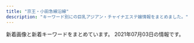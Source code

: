 ```yaml
---
title: "京王・小田急線沿線"
description: "キーワード別にの巨乳アジアン・チャイナエステ嬢情報をまとめました。"
---
```


新着画像と新着キーワードをまとめています。
2021年07月03日の情報です。

<DmmAffiliateIns />
<KeywordTable
  shops={
    [
    {
        "name": "Impact \uff5e\u30a4\u30f3\u30d1\u30af\u30c8\uff5e",
        "keywords": {},
        "station": "\u4e0b\u9ad8\u4e95\u6238\u99c5\u5317\u53e3",
        "img_links": [
            "http://xn--vckg5a9gugx77pgi4bmma.xyz/image/img3.jpg",
            "http://xn--vckg5a9gugx77pgi4bmma.xyz/image/img4.jpg",
            "http://xn--vckg5a9gugx77pgi4bmma.xyz/image/girl3.jpg",
            "http://xn--vckg5a9gugx77pgi4bmma.xyz/image/girl8.jpg",
            "http://xn--vckg5a9gugx77pgi4bmma.xyz/image/navihiden.png",
            "http://xn--vckg5a9gugx77pgi4bmma.xyz/image/img2.jpg",
            "http://xn--vckg5a9gugx77pgi4bmma.xyz/image/girl1.jpg"
        ],
        "url": "http://xn--vckg5a9gugx77pgi4bmma.xyz/"
    },
    {
        "name": "\u30eb\u30fc\u30ca",
        "keywords": {
            "E": 1,
            "87": 1
        },
        "station": "\u3064\u3064\u3058\u30f6\u4e18\u99c5\u5317\u53e3",
        "url": "http://luna.ebb.jp/",
        "img_links": [
            "http://luna.ebb.jp/images/tit_pick.png",
            "http://luna.ebb.jp/images/nav_link03.png",
            "http://luna.ebb.jp/images/nav_link06.png",
            "http://luna.ebb.jp/images/nav_link02.png",
            "http://luna.ebb.jp/2/uploadimg/1623841520.jpg",
            "http://luna.ebb.jp/images/nav_link01.png",
            "http://luna.ebb.jp/images/nav_link05.png",
            "http://luna.ebb.jp/images/call.png",
            "http://luna.ebb.jp/images/tel.png",
            "http://luna.ebb.jp/images/nav_link04.png",
            "http://luna.ebb.jp/images/pagetop.png",
            "http://luna.ebb.jp/images/side_mobile.jpg"
        ]
    },
    {
        "url": "http://www.alice.mensest.com/",
        "name": "Cherry\uff5e\u30c1\u30a7\u30ea\u30fc\uff5e",
        "station": "\u5e61\u30f6\u8c37\u99c5\u5317\u53e3",
        "keywords": {
            "D": 16,
            "87": 12,
            "86": 4
        },
        "img_links": [
            "http://www.alice.mensest.com/files/002.jpg",
            "http://www.alice.mensest.com/images/m1.jpg",
            "http://www.alice.mensest.com/images/rsubt3.png",
            "http://www.alice.mensest.com/images/pagetop.png",
            "http://www.alice.mensest.com/images/m4.jpg",
            "http://www.alice.mensest.com/images/pic_girl01.jpg",
            "http://www.alice.mensest.com/images/m3.jpg",
            "http://www.alice.mensest.com/images/rsubt4.png",
            "http://www.alice.mensest.com/images/rsubt1.png",
            "http://www.alice.mensest.com/images/rsubt2.png",
            "http://www.alice.mensest.com/photo_news/upimg/4734560cae9d9ec17e_0.jpg",
            "http://www.alice.mensest.com/images/rsubt6.png",
            "http://www.alice.mensest.com/images/rsubt7.png",
            "http://www.alice.mensest.com/files/004.jpg",
            "http://www.alice.mensest.com/images/ico01.png",
            "http://www.alice.mensest.com/images/m6.jpg",
            "http://www.alice.mensest.com/files/003.jpg",
            "http://www.alice.mensest.com/images/rsubt5.png",
            "http://www.alice.mensest.com/images/m2.jpg",
            "http://www.alice.mensest.com/images/top_sp_slider01.jpg",
            "http://www.alice.mensest.com/files/001.jpg"
        ]
    },
    {
        "keywords": {},
        "url": "http://sweet-heart.work/",
        "station": "\u5e9c\u4e2d\u99c5\u5317\u53e3",
        "img_links": [
            "http://sweet-heart.work/images/tr.jpg",
            "http://sweet-heart.work/images/int2.jpg",
            "http://sweet-heart.work/img/yien2.jpg",
            "http://sweet-heart.work/images/b1.jpg",
            "http://sweet-heart.work/images/news.jpg",
            "http://sweet-heart.work/img/miki1.jpg",
            "http://sweet-heart.work/images/ta.jpg",
            "http://sweet-heart.work/img/risan1.jpg",
            "http://sweet-heart.work/images/b2.jpg",
            "http://sweet-heart.work/images/3.jpg",
            "http://sweet-heart.work/img/moe2.jpg",
            "http://sweet-heart.work/img/moe3.jpg",
            "http://sweet-heart.work/img/risan2.jpg",
            "http://sweet-heart.work/images/staff_t.png",
            "http://sweet-heart.work/images/5.jpg",
            "http://sweet-heart.work/images/2.jpg",
            "http://sweet-heart.work/images/mobile.jpg",
            "http://sweet-heart.work/images/interior_t.png",
            "http://sweet-heart.work/images/head.jpg",
            "http://sweet-heart.work/img/yien1.jpg",
            "http://sweet-heart.work/images/1.jpg",
            "http://sweet-heart.work/images/sys.jpg",
            "http://sweet-heart.work/images/int1.jpg",
            "http://sweet-heart.work/img/moe1.jpg",
            "http://sweet-heart.work/images/att.png",
            "http://sweet-heart.work/img/mimi1.jpg",
            "http://sweet-heart.work/images/4.jpg"
        ],
        "name": "Sweet Heart"
    },
    {
        "url": "https://es.eoeoco.com/",
        "station": "\u7b39\u585a\u99c5\u5317\u53e3",
        "name": "\u30de\u30ab\u30ed\u30f3",
        "keywords": {},
        "img_links": []
    },
    {
        "url": "http://lucky-one.jpn.mn/",
        "img_links": [
            "http://lucky-one.jpn.mn/images/themes/blue/s_link.png",
            "http://lucky-one.jpn.mn/images/themes/blue/s_news.png",
            "http://lucky-one.jpn.mn/images/themes/blue/s_staff.png",
            "http://lucky-one.jpn.mn/photos/sites/44/2021/04/2021040809431450.jpg",
            "http://lucky-one.jpn.mn/images/themes/blue/s_pickup.png",
            "http://lucky-one.jpn.mn/images/themes/blue/mobile.jpg",
            "http://lucky-one.jpn.mn/photos/sites/44/2021/04/2021040809393275.jpg",
            "http://lucky-one.jpn.mn/photos/sites/44/2021/04/2021040809412291.jpg",
            "http://lucky-one.jpn.mn/photos/sites/44/2021/04/2021040809412150.jpg",
            "http://lucky-one.jpn.mn/photos/sites/44/2021/04/2021040809411939.jpg",
            "http://lucky-one.jpn.mn/photos/sites/44/2021/04/2021040809375410.jpg",
            "http://lucky-one.jpn.mn/photos/sites/44/2021/04/2021040809431618.jpg",
            "http://lucky-one.jpn.mn/photos/sites/44/2021/04/2021040809400714.jpg",
            "http://lucky-one.jpn.mn/photos/sites/44/2021/06/2021063001283077.jpg",
            "http://lucky-one.jpn.mn/photos/sites/44/2021/04/2021040809380020.jpg",
            "http://lucky-one.jpn.mn/photos/sites/44/2021/04/2021040809412036.jpg",
            "http://lucky-one.jpn.mn/photos/sites/44/2021/04/2021040809403927.jpg",
            "http://lucky-one.jpn.mn/photos/sites/44/2021/04/202104080937565.jpg",
            "http://lucky-one.jpn.mn/photos/sites/44/2021/04/2021040809375736.jpg",
            "http://lucky-one.jpn.mn/photos/sites/44/2021/04/2021040809404174.jpg",
            "http://lucky-one.jpn.mn/photos/sites/44/2021/04/2021040809400982.jpg",
            "http://lucky-one.jpn.mn/photos/sites/44/2021/04/2021040809400869.jpg",
            "http://lucky-one.jpn.mn/images/themes/blue/s_ranking.png",
            "http://lucky-one.jpn.mn/photos/sites/44/2021/04/2021040809431373.jpg",
            "http://lucky-one.jpn.mn/images/themes/blue/r3.jpg",
            "http://lucky-one.jpn.mn/photos/sites/44/2021/04/202104080940066.jpg",
            "http://lucky-one.jpn.mn/images/themes/blue/no1.png",
            "http://lucky-one.jpn.mn/photos/sites/44/2021/04/2021040809404236.jpg",
            "http://lucky-one.jpn.mn/photos/sites/44/2021/04/2021040809572110.jpg",
            "http://lucky-one.jpn.mn/photos/sites/44/2021/04/2021040809384699.jpg",
            "http://lucky-one.jpn.mn/photos/sites/44/2021/06/2021063001281586.jpg",
            "http://lucky-one.jpn.mn/photos/sites/44/2021/04/2021040809393049.jpg",
            "http://lucky-one.jpn.mn/photos/sites/44/2021/04/2021040809411851.jpg",
            "http://lucky-one.jpn.mn/images/room3.jpg",
            "http://lucky-one.jpn.mn/images/room1.jpg",
            "http://lucky-one.jpn.mn/images/room4.jpg",
            "http://lucky-one.jpn.mn/images/room2.jpg",
            "http://lucky-one.jpn.mn/photos/sites/44/2021/04/2021040809403838.jpg",
            "http://lucky-one.jpn.mn/photos/sites/44/2021/04/2021040809384524.jpg",
            "http://lucky-one.jpn.mn/photos/sites/44/2021/04/2021040809401068.jpg",
            "http://lucky-one.jpn.mn/photos/sites/44/2021/04/2021040809384810.jpg",
            "http://lucky-one.jpn.mn/photos/sites/44/2021/04/2021040809404287.jpg",
            "http://lucky-one.jpn.mn/photos/sites/44/2021/06/202106300128225.jpg",
            "http://lucky-one.jpn.mn/photos/sites/44/2021/04/2021040809431346.jpg",
            "http://lucky-one.jpn.mn/photos/sites/44/2021/04/2021040809384593.jpg",
            "http://lucky-one.jpn.mn/photos/sites/44/2021/04/202104080943116.jpg",
            "http://lucky-one.jpn.mn/images/themes/blue/s_zysx.png",
            "http://lucky-one.jpn.mn/images/themes/blue/line.png",
            "http://lucky-one.jpn.mn/images/themes/blue/s_newface.png",
            "http://lucky-one.jpn.mn/images/themes/blue/no2.png",
            "http://lucky-one.jpn.mn/photos/sites/44/2021/04/2021040809384767.jpg"
        ],
        "name": "\u30a2\u30ed\u30de\u30b8\u30e5\u30e9\u30af",
        "station": "\u5e9c\u4e2d\u99c5\u5357\u53e3",
        "keywords": {
            "83": 12,
            "C": 30,
            "87": 6,
            "86": 12,
            "88": 6,
            "D": 42,
            "85": 18,
            "E": 6
        }
    },
    {
        "url": "https://lu-rinpa.tokyo/",
        "name": "\u685c\u96ea",
        "keywords": {},
        "station": "\u8056\u8e5f\u685c\u30f6\u4e18\u99c5\u6771\u53e3",
        "img_links": [
            "https://lu-rinpa.tokyo/wp-content/uploads/2019/12/dtyfugihoja.jpg",
            "https://lu-rinpa.tokyo/wp-content/uploads/2019/12/rydftugihoix.jpg",
            "https://lu-rinpa.tokyo/wp-content/uploads/2019/06/6.jpg",
            "https://lu-rinpa.tokyo/wp-content/uploads/2019/12/rtdyfugihojsa.jpg",
            "https://lu-rinpa.tokyo/wp-content/themes/este/img/tel01.png",
            "https://lu-rinpa.tokyo/wp-content/themes/este/img/1.jpg",
            "https://lu-rinpa.tokyo/wp-content/themes/este/img/top-img02.png",
            "https://lu-rinpa.tokyo/wp-content/themes/este/img/3.jpg",
            "https://lu-rinpa.tokyo/wp-content/themes/este/img/top-img066.png",
            "https://lu-rinpa.tokyo/wp-content/themes/este/img/4.jpg",
            "https://lu-rinpa.tokyo/wp-content/themes/este/img/2.jpg",
            "https://lu-rinpa.tokyo/wp-content/themes/este/img/top-img035.png",
            "https://lu-rinpa.tokyo/wp-content/themes/este/img/tel.png",
            "https://lu-rinpa.tokyo/wp-content/themes/este/img/top-img01.png"
        ]
    },
    {
        "station": "\u5e9c\u4e2d\u99c5\u5317\u53e3",
        "img_links": [
            "http://www.gekabijin.relaxmens.com/files/001-02.jpg",
            "http://www.gekabijin.relaxmens.com/files/004-02.jpg",
            "http://www.gekabijin.relaxmens.com/files/005-02.jpg",
            "http://www.gekabijin.relaxmens.com/images/mobile.jpg",
            "http://www.gekabijin.relaxmens.com/files/005.jpg",
            "http://www.gekabijin.relaxmens.com/files/003-02.jpg",
            "http://www.gekabijin.relaxmens.com/images/shop/s5.jpg",
            "http://www.gekabijin.relaxmens.com/files/004.jpg",
            "http://www.gekabijin.relaxmens.com/files/003.jpg",
            "http://www.gekabijin.relaxmens.com/files/002-03.jpg",
            "http://www.gekabijin.relaxmens.com/images/shop/s1.jpg",
            "http://www.gekabijin.relaxmens.com/files/001.jpg",
            "http://www.gekabijin.relaxmens.com/images/shop/s4.jpg",
            "http://www.gekabijin.relaxmens.com/files/004-03.jpg",
            "http://www.gekabijin.relaxmens.com/files/003-03.jpg",
            "http://www.gekabijin.relaxmens.com/images/r3.jpg",
            "http://www.gekabijin.relaxmens.com/images/shop/s3.jpg",
            "http://www.gekabijin.relaxmens.com/images/shop/s6.jpg",
            "http://www.gekabijin.relaxmens.com/photo_news/upimg/2514060b4b5c2f383e_0.jpg",
            "http://www.gekabijin.relaxmens.com/files/005-03.jpg",
            "http://www.gekabijin.relaxmens.com/files/001-03.jpg",
            "http://www.gekabijin.relaxmens.com/images/shop/s2.jpg",
            "http://www.gekabijin.relaxmens.com/files/002-02.jpg",
            "http://www.gekabijin.relaxmens.com/files/002.jpg"
        ],
        "keywords": {
            "87": 20,
            "C": 13,
            "D": 20
        },
        "url": "http://www.gekabijin.relaxmens.com/",
        "name": "\u6708\u4e0b\u7f8e\u4eba"
    },
    {
        "name": "SOLEIL \uff5e\u30bd\u30ec\u30a4\u30e6\uff5e",
        "station": "\u8056\u8e5f\u685c\u30f6\u4e18\u99c5\u6771\u53e3",
        "keywords": {
            "D": 2,
            "87": 6,
            "E": 4
        },
        "url": "http://soleil.ebb.jp/",
        "img_links": [
            "http://soleil.ebb.jp/s_staff.jpg",
            "http://soleil.ebb.jp/end.png",
            "http://soleil.ebb.jp/ryoukihyo.png",
            "http://soleil.ebb.jp/2/uploadimg/1623584218.jpg",
            "http://soleil.ebb.jp/nbj2.jpg",
            "http://soleil.ebb.jp/s_news.jpg",
            "http://soleil.ebb.jp/2/uploadimg/1617698425.jpg",
            "http://soleil.ebb.jp/2/uploadimg/1617698276.jpg",
            "http://soleil.ebb.jp/int1.png",
            "http://soleil.ebb.jp/top.png",
            "http://soleil.ebb.jp/mens-esthe1.png"
        ]
    },
    {
        "keywords": {},
        "station": "\u660e\u5927\u524d\u99c5\u4e2d\u592e\u53e3",
        "url": "http://cattleya427.com/lilac/index.html",
        "img_links": [
            "http://cattleya427.com/lilac/img/image140.jpg",
            "http://cattleya427.com/lilac/img/image13.jpg",
            "http://cattleya427.com/lilac/img/image141.jpg",
            "http://cattleya427.com/lilac/img/image122.jpg",
            "http://cattleya427.com/lilac/img/image113.jpg",
            "http://cattleya427.com/lilac/img/image15.jpg",
            "http://cattleya427.com/lilac/img/image108.jpg",
            "http://cattleya427.com/lilac/img/image110.jpg",
            "http://cattleya427.com/lilac/img/image14.jpg",
            "http://cattleya427.com/lilac/img/image112.jpg",
            "http://cattleya427.com/lilac/img/image123.jpg",
            "http://cattleya427.com/lilac/img/image16.jpg",
            "http://cattleya427.com/lilac/img/image139.jpg",
            "http://cattleya427.com/lilac/img/image109.jpg",
            "http://cattleya427.com/lilac/img/image105.jpg",
            "http://cattleya427.com/lilac/img/image104.jpg",
            "http://cattleya427.com/lilac/img/image107.jpg",
            "http://cattleya427.com/lilac/img/image12.jpg",
            "http://cattleya427.com/lilac/img/image125.jpg",
            "http://cattleya427.com/lilac/img/image11.jpg",
            "http://cattleya427.com/lilac/img/image106.jpg",
            "http://cattleya427.com/lilac/img/image142.jpg",
            "http://cattleya427.com/lilac/img/image124.jpg",
            "http://cattleya427.com/lilac/img/image111.jpg"
        ],
        "name": "Lilac \uff5e\u30e9\u30a4\u30e9\u30c3\u30af\uff5e"
    },
    {
        "keywords": {
            "89": 3,
            "D": 3
        },
        "img_links": [
            "http://momo.relaxnabi.com/css/staff/staff01.jpg",
            "http://momo.relaxnabi.com/css/nav/nav-004.png",
            "http://momo.relaxnabi.com/css/nav/nav-002.png",
            "http://momo.relaxnabi.com/css/topbottom.png",
            "http://momo.relaxnabi.com/css/huabian.jpg",
            "http://momo.relaxnabi.com/css/nav/nav-001.png",
            "http://momo.relaxnabi.com/css/nav/nav-005.png",
            "http://momo.relaxnabi.com/css/nav/nav-003.png",
            "http://momo.relaxnabi.com/css/staff/staff03.jpg",
            "http://momo.relaxnabi.com/css/nav/nav-006.png",
            "http://momo.relaxnabi.com/css/staff/staff02.jpg",
            "http://momo.relaxnabi.com/css/tel.png",
            "http://momo.relaxnabi.com/css/c01.png"
        ],
        "name": "\u3082\u3082\u3053",
        "station": "\u5411\u30f6\u4e18\u904a\u5712\u99c5",
        "url": "http://momo.relaxnabi.com/"
    },
    {
        "station": "\u5e9c\u4e2d\u99c5\u5357\u53e3",
        "url": "http://www.niihao.xyz/",
        "keywords": {},
        "img_links": [
            "http://www.niihao.xyz/images/lanmu_07.jpg",
            "http://www.niihao.xyz/images/index-yume_11.jpg",
            "http://www.niihao.xyz/images/staff/aya2.jpg",
            "http://www.niihao.xyz/images/4.jpg",
            "http://www.niihao.xyz/images/lanmu_03.jpg",
            "http://www.niihao.xyz/images/nav/l-nav-_job.jpg",
            "http://www.niihao.xyz/images/index-yume_04.jpg",
            "http://www.niihao.xyz/images/staff/miki.jpeg",
            "http://www.niihao.xyz/images/staff/remon.jpg",
            "http://www.niihao.xyz/images/staff/shazhi.jpg",
            "http://www.niihao.xyz/psd/off.jpg",
            "http://www.niihao.xyz/images/lanmu_06.jpg",
            "http://www.niihao.xyz/images/index-yume_02.jpg",
            "http://www.niihao.xyz/images/l-nav-_staff.jpg",
            "http://www.niihao.xyz/images/staff/11.jpg"
        ],
        "name": "\u30cb\u30fc\u30cf\u30aa"
    },
    {
        "keywords": {
            "88": 2,
            "D": 5,
            "C": 1,
            "87": 4
        },
        "img_links": [
            "http://www.vivi.esjp.site/images/shop/shop01.jpg",
            "http://www.vivi.esjp.site/images/shop/shop04.jpg",
            "http://www.vivi.esjp.site/images/top_sche.png",
            "http://www.vivi.esjp.site/files/005-02.jpg",
            "http://www.vivi.esjp.site/images/girl-z2.jpg",
            "http://www.vivi.esjp.site/files/005.jpg",
            "http://www.vivi.esjp.site/images/shop/shop03.jpg",
            "http://www.vivi.esjp.site/files/003.jpg",
            "http://www.vivi.esjp.site/files/002.jpg",
            "http://www.vivi.esjp.site/files/006-02.jpg",
            "http://www.vivi.esjp.site/files/006.jpg",
            "http://www.vivi.esjp.site/images/link_line.png",
            "http://www.vivi.esjp.site/images/top.png",
            "http://www.vivi.esjp.site/images/staff_line.png",
            "http://www.vivi.esjp.site/files/001.jpg",
            "http://www.vivi.esjp.site/files/002-02.jpg",
            "http://www.vivi.esjp.site/images/girl-z1.jpg",
            "http://www.vivi.esjp.site/images/shop/shop02.jpg",
            "http://www.vivi.esjp.site/images/mobile.jpg",
            "http://www.vivi.esjp.site/files/001-02.jpg",
            "http://www.vivi.esjp.site/files/004-02.jpg",
            "http://www.vivi.esjp.site/images/bj3.png",
            "http://www.vivi.esjp.site/files/003-02.jpg",
            "http://www.vivi.esjp.site/files/004.jpg"
        ],
        "url": "http://www.vivi.esjp.site/",
        "station": "\u5343\u6b73\u70cf\u5c71\u99c5\u5317\u53e3",
        "name": "Angel Class\uff5e\u30a8\u30f3\u30b8\u30a7\u30eb\u30af\u30e9\u30b9"
    },
    {
        "img_links": [
            "https://www.land-prince.work/img/nana1.jpg",
            "https://www.land-prince.work/images/news.jpg",
            "https://www.land-prince.work/images/3.jpg",
            "https://www.land-prince.work/images/staff_t.jpg",
            "https://www.land-prince.work/img/keiko2.jpg",
            "https://www.land-prince.work/img/kayuri1.jpg",
            "https://www.land-prince.work/images/9.jpg",
            "https://www.land-prince.work/images/sisu.jpg",
            "https://www.land-prince.work/images/5.jpg",
            "https://www.land-prince.work/img/eri2.jpg",
            "https://www.land-prince.work/images/sys2.jpg",
            "https://www.land-prince.work/images/2.jpg",
            "https://www.land-prince.work/images/int1.jpg",
            "https://www.land-prince.work/img/yuri1.jpg",
            "https://www.land-prince.work/images/rtel.jpg",
            "https://www.land-prince.work/img/minana1.jpg",
            "https://www.land-prince.work/img/riri1.jpg",
            "https://www.land-prince.work/images/int2.jpg",
            "https://www.land-prince.work/img/keiko1.jpg",
            "https://www.land-prince.work/img/mina1.jpg",
            "https://www.land-prince.work/images/head.jpg",
            "https://www.land-prince.work/img/rio1.jpg",
            "https://www.land-prince.work/images/rec1.jpg",
            "https://www.land-prince.work/images/interior_t.jpg",
            "https://www.land-prince.work/images/6.jpg",
            "https://www.land-prince.work/img/eri1.jpg",
            "https://www.land-prince.work/images/tel.jpg",
            "https://www.land-prince.work/images/13.jpg",
            "https://www.land-prince.work/images/b2.jpg",
            "https://www.land-prince.work/images/1.jpg",
            "https://www.land-prince.work/images/sys1.jpg",
            "https://www.land-prince.work/images/4.jpg",
            "https://www.land-prince.work/images/8.jpg",
            "https://www.land-prince.work/images/11.jpg",
            "https://www.land-prince.work/images/b3.jpg",
            "https://www.land-prince.work/img/yuyu2.jpg",
            "https://www.land-prince.work/img/yuri2.jpg",
            "https://www.land-prince.work/images/mobile.jpg",
            "https://www.land-prince.work/img/momo2.jpg",
            "https://www.land-prince.work/images/12.jpg",
            "https://www.land-prince.work/images/10.jpg",
            "https://www.land-prince.work/img/yuyu1.jpg",
            "https://www.land-prince.work/images/s1.png",
            "https://www.land-prince.work/img/tomo1.jpg",
            "https://www.land-prince.work/images/7.jpg",
            "https://www.land-prince.work/img/momo1.jpg",
            "https://www.land-prince.work/img/yuki1.jpg",
            "https://www.land-prince.work/images/b1.jpg"
        ],
        "name": "\u30e9\u30f3\u30c9\u30d7\u30ea\u30f3\u30b9",
        "url": "https://www.land-prince.work/",
        "station": "\u5e61\u30f6\u8c37\u99c5\u5357\u53e3",
        "keywords": {}
    },
    {
        "img_links": [
            "https://hobo100per.jpn.vin/photos/sites/64/2020/12/2020120204102727.jpg",
            "https://hobo100per.jpn.vin/photos/sites/64/2021/05/2021051105251986.jpg",
            "https://hobo100per.jpn.vin/photos/sites/64/2020/10/2020102607255898.jpg",
            "https://hobo100per.jpn.vin/photos/sites/64/2021/02/2021022309221643.jpg",
            "https://hobo100per.jpn.vin/photos/sites/64/2021/04/2021040902115754.jpg",
            "https://hobo100per.jpn.vin/photos/sites/64/2021/02/2021020403220683.jpg",
            "https://hobo100per.jpn.vin/images/room4.jpg",
            "https://hobo100per.jpn.vin/photos/sites/64/2021/01/202101160211441.jpg",
            "https://hobo100per.jpn.vin/photos/sites/64/2020/11/2020111302073452.jpg",
            "https://hobo100per.jpn.vin/images/s_topics.jpg",
            "https://hobo100per.jpn.vin/images/mobile.jpg",
            "https://hobo100per.jpn.vin/photos/sites/64/2021/06/2021061905261324.jpg",
            "https://hobo100per.jpn.vin/photos/sites/64/2021/05/2021053103292396.jpg",
            "https://hobo100per.jpn.vin/images/face_bj2.jpg",
            "https://hobo100per.jpn.vin/images/room2.jpg",
            "https://hobo100per.jpn.vin/images/room3.jpg",
            "https://hobo100per.jpn.vin/images/s_face.jpg",
            "https://hobo100per.jpn.vin/images/news_bj1.jpg",
            "https://hobo100per.jpn.vin/images/s_staff.jpg",
            "https://hobo100per.jpn.vin/photos/sites/64/2021/06/2021060203045619.jpg",
            "https://hobo100per.jpn.vin/photos/sites/64/2020/10/2020102607255738.jpg",
            "https://hobo100per.jpn.vin/images/s_link.jpg",
            "https://hobo100per.jpn.vin/images/top.png",
            "https://hobo100per.jpn.vin/photos/sites/64/2021/02/2021021405253880.jpg",
            "https://hobo100per.jpn.vin/photos/sites/64/2021/06/2021060303273030.jpg",
            "https://hobo100per.jpn.vin/photos/sites/64/2021/03/2021031502514054.jpg",
            "https://hobo100per.jpn.vin/photos/sites/64/2020/10/2020102607255792.jpg",
            "https://hobo100per.jpn.vin/images/room1.jpg",
            "https://hobo100per.jpn.vin/images/1.png",
            "https://hobo100per.jpn.vin/images/end.png",
            "https://hobo100per.jpn.vin/images/news_bj3.jpg",
            "https://hobo100per.jpn.vin/photos/sites/64/2020/10/2020102607255627.jpg"
        ],
        "station": "\u5343\u6b73\u70cf\u5c71\u99c5\u5317\u53e3",
        "url": "https://hobo100per.jpn.vin/",
        "name": "\u307b\u307c100%",
        "keywords": {
            "E": 45,
            "84": 60,
            "86": 15,
            "87": 120,
            "83": 30,
            "D": 195,
            "C": 49,
            "85": 30
        }
    },
    {
        "url": "http://www.perfect-plan.iesjp.com/",
        "station": "\u7b39\u585a\u99c5\u5317\u53e3",
        "name": "\u30d1\u30fc\u30d5\u30a7\u30af\u30c8\u30fb\u30d7\u30e9\u30f3",
        "keywords": {
            "D": 4,
            "86": 1,
            "85": 2,
            "87": 1
        },
        "img_links": [
            "http://www.perfect-plan.iesjp.com/images/staff.png",
            "http://www.perfect-plan.iesjp.com/images/flash.jpg",
            "http://www.perfect-plan.iesjp.com/files/001.jpg",
            "http://www.perfect-plan.iesjp.com/images/mobile.png",
            "http://www.perfect-plan.iesjp.com/images/left01.png",
            "http://www.perfect-plan.iesjp.com/files/007.jpg",
            "http://www.perfect-plan.iesjp.com/images/ta.png",
            "http://www.perfect-plan.iesjp.com/images/interior_bg.png",
            "http://www.perfect-plan.iesjp.com/files/005.jpg",
            "http://www.perfect-plan.iesjp.com/images/top.png",
            "http://www.perfect-plan.iesjp.com/images/interior.png",
            "http://www.perfect-plan.iesjp.com/files/008.jpg"
        ]
    },
    {
        "station": "JR\u7a32\u7530\u5824\u99c5",
        "img_links": [
            "http://esthegt.xyz/ell/images/footer.png",
            "http://esthegt.xyz/ell/girl/todays-girls1.png",
            "http://esthegt.xyz/ell/images/header-back.png",
            "http://esthegt.xyz/ell/girl/g01.png",
            "http://esthegt.xyz/ell/girl/g03.png",
            "http://esthegt.xyz/ell/girl/sd02.png",
            "http://esthegt.xyz/ell/girl/g04.png",
            "http://esthegt.xyz/ell/girl/02.png",
            "http://esthegt.xyz/ell/girl/03.png",
            "http://esthegt.xyz/ell/girl/g02.png",
            "http://esthegt.xyz/ell/girl/sd01.png",
            "http://esthegt.xyz/ell/girl/sd03.png",
            "http://esthegt.xyz/ell/girl/04.png",
            "http://esthegt.xyz/ell/images/phone.png",
            "http://esthegt.xyz/ell/girl/01.png"
        ],
        "url": "http://esthegt.xyz/ell/",
        "keywords": {},
        "name": "ELLIE \uff5e\u30a8\u30ea\u30fc\uff5e"
    },
    {
        "img_links": [
            "http://www.mojitojd.xyz/style/head_interior.jpg",
            "http://www.mojitojd.xyz/uploads/allimg/200930/1-200930094123.jpg",
            "http://www.mojitojd.xyz/uploads/allimg/200930/1-200930094039.jpg",
            "http://www.mojitojd.xyz/uploads/201226/1-201226111010B0.jpg",
            "http://www.mojitojd.xyz/style/icon_new.png",
            "http://www.mojitojd.xyz/uploads/201226/1-2012261A316447.jpg",
            "http://www.mojitojd.xyz/style/head_therapist.jpg",
            "http://www.mojitojd.xyz/uploads/allimg/201229/1-2012291A143.jpg",
            "http://www.mojitojd.xyz/uploads/210531/1-2105311STK57.jpg",
            "http://www.mojitojd.xyz/uploads/201226/1-201226111H3126.jpg",
            "http://www.mojitojd.xyz/style/mainvisual_01.jpg",
            "http://www.mojitojd.xyz/style/mainvisual_02.jpg",
            "http://www.mojitojd.xyz/style/mainvisual_01_s.jpg",
            "http://www.mojitojd.xyz/uploads/210531/1-2105311SQI20.jpg",
            "http://www.mojitojd.xyz/uploads/210531/1-2105311SJH17.jpg",
            "http://www.mojitojd.xyz/style/sw_home.png",
            "http://www.mojitojd.xyz/style/icon_ranking_01.png",
            "http://www.mojitojd.xyz/style/trigger.jpg",
            "http://www.mojitojd.xyz/style/sw_tel.png",
            "http://www.mojitojd.xyz/uploads/allimg/200930/1-200930094059.jpg",
            "http://www.mojitojd.xyz/uploads/201226/1-201226111Q3228.jpg",
            "http://www.mojitojd.xyz/style/bottom_therapist.jpg",
            "http://www.mojitojd.xyz/uploads/201226/1-20122611191Q05.jpg",
            "http://www.mojitojd.xyz/style/mainvisual_02_s.jpg",
            "http://www.mojitojd.xyz/uploads/201226/1-201226111JU10.jpg",
            "http://www.mojitojd.xyz/uploads/210531/1-2105311SFL20.jpg"
        ],
        "keywords": {
            "86": 12,
            "90": 6,
            "C": 8,
            "D": 24,
            "84": 8
        },
        "station": "\u8abf\u5e03\u99c5\u6771\u53e3",
        "name": "\u685c",
        "url": "http://www.mojitojd.xyz/"
    },
    {
        "url": "http://www.miki.relaxjp.info/",
        "img_links": [
            "http://www.miki.relaxjp.info/files/008-02.jpg",
            "http://www.miki.relaxjp.info/files/009-03.jpg",
            "http://www.miki.relaxjp.info/files/001-03.jpg",
            "http://www.miki.relaxjp.info/files/008-03.jpg",
            "http://www.miki.relaxjp.info/files/003-03.jpg",
            "http://www.miki.relaxjp.info/files/001-02.jpg",
            "http://www.miki.relaxjp.info/files/003.jpg",
            "http://www.miki.relaxjp.info/images/top1.png",
            "http://www.miki.relaxjp.info/images/ne3.png",
            "http://www.miki.relaxjp.info/images/da3.png",
            "http://www.miki.relaxjp.info/files/008.jpg",
            "http://www.miki.relaxjp.info/files/003-02.jpg",
            "http://www.miki.relaxjp.info/images/ne1.png",
            "http://www.miki.relaxjp.info/flash/flash.jpg",
            "http://www.miki.relaxjp.info/files/009.jpg",
            "http://www.miki.relaxjp.info/flash/flash1.jpg",
            "http://www.miki.relaxjp.info/images/pagetop.png",
            "http://www.miki.relaxjp.info/files/009-02.jpg",
            "http://www.miki.relaxjp.info/images/end2.png",
            "http://www.miki.relaxjp.info/files/001.jpg"
        ],
        "keywords": {
            "89": 1,
            "C": 12,
            "E": 2,
            "88": 1,
            "91": 1,
            "85": 1
        },
        "name": "\u7f8e\u59eb",
        "station": "\u7b39\u585a\u99c5\u5317\u53e3"
    },
    {
        "station": "\u8abf\u5e03\u99c5\u6771\u53e3",
        "name": "\u3084\u3059\u3089\u304e",
        "keywords": {},
        "img_links": [
            "http://esthegt.xyz/yac/images/bar-5.png",
            "http://esthegt.xyz/yac/images/bar-3.png",
            "http://esthegt.xyz/yac/girl/g11.png",
            "http://esthegt.xyz/yac/images/button-6.png",
            "http://esthegt.xyz/yac/girl/9.jpg",
            "http://esthegt.xyz/yac/images/button-3.png",
            "http://esthegt.xyz/yac/images/bar-2.png",
            "http://esthegt.xyz/yac/images/button-5.png",
            "http://esthegt.xyz/yac/girl/8.jpg",
            "http://esthegt.xyz/yac/images/button-2.png",
            "http://esthegt.xyz/yac/images/tt.png",
            "http://esthegt.xyz/yac/images/button-1.png",
            "http://esthegt.xyz/yac/images/bar-6.png",
            "http://esthegt.xyz/yac/girl/g07.png",
            "http://esthegt.xyz/yac/girl/11.jpg",
            "http://esthegt.xyz/yac/images/button-4.png",
            "http://esthegt.xyz/yac/images/bar-4.png",
            "http://esthegt.xyz/yac/girl/g08.png",
            "http://esthegt.xyz/yac/images/footer.png",
            "http://esthegt.xyz/yac/girl/7.jpg",
            "http://esthegt.xyz/yac/images/bar-1.png"
        ],
        "url": "http://esthegt.xyz/yac/"
    },
    {
        "keywords": {
            "86": 16,
            "82": 8,
            "87": 24,
            "D": 32,
            "C": 44
        },
        "name": "\u611b\u306e\u8a98\u60d1",
        "img_links": [
            "http://www.ainoyuwaku.esturl.com/files/003-02.jpg",
            "http://www.ainoyuwaku.esturl.com/files/006.jpg",
            "http://www.ainoyuwaku.esturl.com/img/top_sm.jpg",
            "http://www.ainoyuwaku.esturl.com/files/001-02.jpg",
            "http://www.ainoyuwaku.esturl.com/files/003.jpg",
            "http://www.ainoyuwaku.esturl.com/img/ac1.jpg",
            "http://www.ainoyuwaku.esturl.com/files/004-02.jpg",
            "http://www.ainoyuwaku.esturl.com/files/004.jpg",
            "http://www.ainoyuwaku.esturl.com/files/005.jpg",
            "http://www.ainoyuwaku.esturl.com/files/005-02.jpg",
            "http://www.ainoyuwaku.esturl.com/files/002.jpg",
            "http://www.ainoyuwaku.esturl.com/files/001.jpg",
            "http://www.ainoyuwaku.esturl.com/photo_news/upimg/31737608bbd71ade4d_0.jpg",
            "http://www.ainoyuwaku.esturl.com/img/spacer900x360.png",
            "http://www.ainoyuwaku.esturl.com/img/top.jpg",
            "http://www.ainoyuwaku.esturl.com/files/006-02.jpg",
            "http://www.ainoyuwaku.esturl.com/files/002-02.jpg",
            "http://www.ainoyuwaku.esturl.com/img/ac2.jpg",
            "http://www.ainoyuwaku.esturl.com/photo_news/upimg/3719360cfe712116ae_0.jpg"
        ],
        "station": "\u660e\u5927\u524d\u99c5\u4e2d\u592e\u53e3",
        "url": "http://www.ainoyuwaku.esturl.com/"
    },
    {
        "station": "\u767b\u6238\u99c5\u751f\u7530\u7dd1\u5730\u53e3",
        "keywords": {
            "E": 9,
            "D": 3,
            "86": 2,
            "88": 10
        },
        "img_links": [
            "http://simiru.work/webstyle/gobottom.png",
            "http://simiru.work/uploads/210618/1-21061Q04331450.jpg",
            "http://simiru.work/uploads/210217/1-21021G45JWU.jpg",
            "http://simiru.work/uploads/210317/1-21031GA143332.jpg",
            "http://simiru.work/uploads/200706/1-200F6162A1116.jpg",
            "http://simiru.work/uploads/200706/1-200F616262aV.jpg",
            "http://simiru.work/uploads/210217/1-21021G45Q5O1.jpg",
            "http://simiru.work/uploads/allimg/210317/1-21031GA253.jpg",
            "http://simiru.work/uploads/allimg/210217/1-21021G45S1.jpg",
            "http://simiru.work/uploads/allimg/210217/1-21021G45911.jpg",
            "http://simiru.work/uploads/allimg/210317/1-21031GA150.jpg",
            "http://simiru.work/uploads/210618/1-21061Q00055291.jpg",
            "http://simiru.work/uploads/allimg/210217/1-21021G45K7.jpg",
            "http://simiru.work/uploads/210217/1-21021G45Z0R1.jpg",
            "http://simiru.work/uploads/210317/1-21031GT511233.jpg",
            "http://simiru.work/uploads/200706/1-200F6153052L7.jpg",
            "http://simiru.work/uploads/200706/1-200F6162531Y9.png",
            "http://simiru.work/uploads/200707/1-200FG022542H.jpg",
            "http://simiru.work/uploads/210317/1-21031GA244V4.jpg",
            "http://simiru.work/uploads/allimg/210317/1-21031GA417.jpg",
            "http://simiru.work/uploads/210618/1-21061Q044225H.jpg"
        ],
        "url": "http://simiru.work/",
        "name": "\u30b9\u30df\u30ec"
    },
    {
        "img_links": [
            "http://aroma-esthe.in.net/img/nav-006.png",
            "http://aroma-esthe.in.net/img/cg06.png",
            "http://aroma-esthe.in.net/img/nav-001.png",
            "http://aroma-esthe.in.net/img/cg02.png",
            "http://aroma-esthe.in.net/img/cg051.png",
            "http://aroma-esthe.in.net/img/tel.png",
            "http://aroma-esthe.in.net/img/no.png",
            "http://aroma-esthe.in.net/img/nav-004.png",
            "http://aroma-esthe.in.net/img/nav-003.png",
            "http://aroma-esthe.in.net/img/cg011.png",
            "http://aroma-esthe.in.net/img/nav-005.png",
            "http://aroma-esthe.in.net/img/nav-002.png",
            "http://aroma-esthe.in.net/img/cg03.png",
            "http://aroma-esthe.in.net/img/top01.png"
        ],
        "station": "\u7b39\u585a\u99c5\u5317\u53e3",
        "name": "\u840c \uff5e\u3082\u3048\uff5e",
        "keywords": {
            "86": 4,
            "D": 1,
            "85": 1,
            "C": 1
        },
        "url": "http://aroma-esthe.in.net/"
    },
    {
        "url": "http://cecil.jpest.net/",
        "name": "Cecil \u30bb\u30b7\u30eb",
        "station": "\u7b39\u585a\u99c5\u5317\u53e3",
        "img_links": [
            "http://cecil.jpest.net/uploads//sites/45/2021/06/con01-1.jpg",
            "http://cecil.jpest.net/uploads//sites/45/2021/06/con03-1.jpg",
            "http://cecil.jpest.net/uploads//sites/45/2021/06/staff.jpg",
            "http://honey.jpest.net/uploads//sites/45/2021/06/g2-2.jpg",
            "http://cecil.jpest.net/uploads//sites/45/2021/06/con02-1.jpg",
            "http://honey.jpest.net/uploads//sites/45/2021/06/g6-1.jpg",
            "http://cecil.jpest.net/uploads//sites/45/2021/06/req_03-2.jpg",
            "http://honey.jpest.net/uploads//sites/45/2021/06/g1-2.jpg",
            "http://honey.jpest.net/uploads//sites/45/2021/06/g4-1.jpg",
            "http://honey.jpest.net/uploads//sites/45/2021/06/g3-2.jpg",
            "http://honey.jpest.net/uploads//sites/45/2021/06/g5-1.jpg"
        ],
        "keywords": {}
    },
    {
        "img_links": [
            "http://yumera.work/girls/ruru1.jpg",
            "http://yumera.work/girls/ruru_s.jpg",
            "http://yumera.work/girls/mei_s.jpg",
            "http://yumera.work/girls/aki1.jpg",
            "http://yumera.work/girls/mika_s.jpg",
            "http://yumera.work/img/all/loader.png",
            "http://yumera.work/img/noimg/03.jpg",
            "http://yumera.work/girls/yui_s.jpg",
            "http://yumera.work/girls/mika1.jpg",
            "http://yumera.work/img/noimg/05.jpg",
            "http://yumera.work/girls/mei1.jpg",
            "http://yumera.work/girls/yui1.jpg",
            "http://yumera.work/img/noimg/04.jpg"
        ],
        "station": "\u7a32\u7530\u5824\u99c5",
        "keywords": {
            "E": 6,
            "86": 2,
            "C": 2,
            "89": 2,
            "85": 2,
            "F": 2,
            "87": 6,
            "D": 2
        },
        "url": "http://yumera.work/",
        "name": "\u96ea\u306e\u5a18"
    },
    {
        "url": "http://xn--cckzerb5br7a.com/",
        "name": "Free Style \uff5e\u30d5\u30ea\u30fc\u30b9\u30bf\u30a4\u30eb\uff5e",
        "station": "\u660e\u5927\u524d\u99c5\u4e2d\u592e\u53e3",
        "keywords": {},
        "img_links": []
    },
    {
        "img_links": [
            "http://sasazukaamanda.xyz/css/top03.jpg",
            "http://sasazukaamanda.xyz/css/foot.jpg",
            "http://sasazukaamanda.xyz/css/staff/staff02.jpg",
            "http://sasazukaamanda.xyz/css/staff/staff03.jpg",
            "http://sasazukaamanda.xyz/css/m-head.jpg",
            "http://sasazukaamanda.xyz/images/call.png",
            "http://sasazukaamanda.xyz/css/staff/staff01.jpg",
            "http://sasazukaamanda.xyz/css/osusume02.jpg",
            "http://sasazukaamanda.xyz/css/osusume01.jpg",
            "http://sasazukaamanda.xyz/css/top02.jpg",
            "http://sasazukaamanda.xyz/css/top01.jpg",
            "http://sasazukaamanda.xyz/css/osusume03.jpg"
        ],
        "station": "\u7b39\u585a\u99c5",
        "url": "http://sasazukaamanda.xyz/",
        "keywords": {},
        "name": "\u30a2\u30de\u30f3\u30c0"
    },
    {
        "url": "http://scure.work/",
        "station": "JR\u7a32\u7530\u5824\u99c5",
        "name": "\u30ad\u30f3\u30b0\u30b9\u30de\u30a4\u30eb",
        "img_links": [
            "http://scure.work/images/rec2.png",
            "http://scure.work/images/4.jpg",
            "http://scure.work/images/int2.png",
            "http://scure.work/img/sayuri1.jpg",
            "http://scure.work/img/ruru1.jpg",
            "http://scure.work/images/head.jpg",
            "http://scure.work/sp/images/sys.png",
            "http://scure.work/images/1.jpg",
            "http://scure.work/sp/img/momo1.jpg",
            "http://scure.work/images/sys.png",
            "http://scure.work/img/yoyo1.jpg",
            "http://scure.work/sp/images/newsb.png",
            "http://scure.work/images/3.jpg",
            "http://scure.work/sp/menu/top.jpg",
            "http://scure.work/sp/images/4.jpg",
            "http://scure.work/sp/images/footer.png",
            "http://scure.work/images/interior_t.jpg",
            "http://scure.work/sp/images/rec1.png",
            "http://scure.work/images/tr.jpg",
            "http://scure.work/sp/images/int2.png",
            "http://scure.work/sp/menu/staff.jpg",
            "http://scure.work/sp/images/interior_t.jpg",
            "http://scure.work/sp/images/news.jpg",
            "http://scure.work/sp/images/rec2.png",
            "http://scure.work/sp/img/ruru1.jpg",
            "http://scure.work/sp/staff/ruru.jpg",
            "http://scure.work/sp/images/staff_t.jpg",
            "http://scure.work/sp/images/2.jpg",
            "http://scure.work/sp/img/sayuri1.jpg",
            "http://scure.work/images/ta.jpg",
            "http://scure.work/sp/images/head.jpg",
            "http://scure.work/images/int1.png",
            "http://scure.work/images/rec1.png",
            "http://scure.work/sp/staff/momo.jpg",
            "http://scure.work/sp/images/tel.jpg",
            "http://scure.work/sp/images/int1.jpg",
            "http://scure.work/images/2.jpg",
            "http://scure.work/sp/images/1.jpg",
            "http://scure.work/sp/img/yoyo1.jpg",
            "http://scure.work/img/momo1.jpg",
            "http://scure.work/images/sm.jpg",
            "http://scure.work/images/staff_t.jpg",
            "http://scure.work/sp/staff/yoyo.jpg",
            "http://scure.work/sp/images/3.jpg",
            "http://scure.work/images/news.jpg",
            "http://scure.work/sp/staff/sayuri.jpg"
        ],
        "keywords": {}
    },
    {
        "keywords": {
            "90": 4,
            "87": 1,
            "E": 6,
            "91": 2,
            "C": 1
        },
        "name": "Cindy Baby",
        "url": "https://cindy.relaxjp.com/",
        "station": "\u5343\u6b73\u70cf\u5c71\u99c5\u5317\u53e3",
        "img_links": [
            "https://cindy.relaxjp.com/css/staff/staff02.png",
            "https://cindy.relaxjp.com/css/m-top003.jpg",
            "https://cindy.relaxjp.com/css/staff/staff07.png",
            "https://cindy.relaxjp.com/css/staff/staff06.png",
            "https://cindy.relaxjp.com/css/staff/staff05.png",
            "https://cindy.relaxjp.com/css/staff/staff01.png",
            "https://cindy.relaxjp.com/images/call.png",
            "https://cindy.relaxjp.com/css/m-top004.jpg",
            "https://cindy.relaxjp.com/css/foot01.jpg",
            "https://cindy.relaxjp.com/css/staff/staff04.png",
            "https://cindy.relaxjp.com/css/staff/staff03.png",
            "https://cindy.relaxjp.com/css/cam01.jpg",
            "https://cindy.relaxjp.com/css/m-head.jpg"
        ]
    },
    {
        "img_links": [
            "https://s-botan.tokyo/wp-content/themes/este/img/1.jpg",
            "https://s-botan.tokyo/wp-content/uploads/2020/02/5botan.jpg",
            "https://s-botan.tokyo/wp-content/themes/este/img/4.jpg",
            "https://s-botan.tokyo/wp-content/uploads/2020/02/13botan.jpg",
            "https://s-botan.tokyo/wp-content/themes/este/img/top-img01.png",
            "https://s-botan.tokyo/wp-content/uploads/2020/02/9botan.jpg",
            "https://s-botan.tokyo/wp-content/themes/este/img/top-img02.png",
            "https://s-botan.tokyo/wp-content/themes/este/img/2.jpg",
            "https://s-botan.tokyo/wp-content/themes/este/img/top-img05.png",
            "https://s-botan.tokyo/wp-content/themes/este/img/call.png",
            "https://s-botan.tokyo/wp-content/uploads/2020/02/15botan.jpg",
            "https://s-botan.tokyo/wp-content/themes/este/img/tel_header.png",
            "https://s-botan.tokyo/wp-content/uploads/2020/02/12botan.jpg",
            "https://s-botan.tokyo/wp-content/themes/este/img/top-img01b.png",
            "https://s-botan.tokyo/wp-content/themes/este/img/tel_footer.png",
            "https://s-botan.tokyo/wp-content/uploads/2020/02/16botan.jpg",
            "https://s-botan.tokyo/wp-content/uploads/2020/02/11botan.jpg",
            "https://s-botan.tokyo/wp-content/themes/este/img/3.jpg",
            "https://s-botan.tokyo/wp-content/themes/este/img/top-img01a.png",
            "https://s-botan.tokyo/wp-content/uploads/2020/02/14botan.jpg"
        ],
        "name": "\u30dc\u30bf\u30f3",
        "keywords": {
            "C": 9,
            "D": 15
        },
        "station": "\u6210\u57ce\u5b66\u5712\u524d\u99c5",
        "url": "https://s-botan.tokyo/"
    },
    {
        "name": "RIBBON -\u30ea\u30dc\u30f3-",
        "url": "http://www.celia.work/",
        "station": "\u5e9c\u4e2d\u99c5\u5317\u53e3",
        "keywords": {},
        "img_links": [
            "http://www.celia.work/images/b1.jpg",
            "http://www.celia.work/images/menu/top.jpg",
            "http://www.celia.work/images/news.jpg",
            "http://www.celia.work/img/ami2.jpg",
            "http://www.celia.work/images/int2.png",
            "http://www.celia.work/staff/rika.jpg",
            "http://www.celia.work/images/menu/interior.jpg",
            "http://www.celia.work/images/sys1.jpg",
            "http://www.celia.work/images/concept.jpg",
            "http://www.celia.work/images/b2.jpg",
            "http://www.celia.work/images/int1.png",
            "http://www.celia.work/images/sys3.png",
            "http://www.celia.work/images/b3.jpg",
            "http://www.celia.work/img/rika1.jpg",
            "http://www.celia.work/images/staff_t.jpg",
            "http://www.celia.work/images/head.jpg",
            "http://www.celia.work/img/rika2.jpg",
            "http://www.celia.work/img/ami1.jpg",
            "http://www.celia.work/images/menu/staff.jpg",
            "http://www.celia.work/images/ta.jpg",
            "http://www.celia.work/staff/ami.jpg",
            "http://www.celia.work/images/interior_t.jpg",
            "http://www.celia.work/images/sys2.jpg",
            "http://www.celia.work/images/int3.png"
        ]
    },
    {
        "keywords": {},
        "img_links": [],
        "station": "\u5343\u6b73\u8239\u6a4b\u99c5\u5357\u53e3",
        "name": "\u8776\u821e",
        "url": "http://salon-rlx.com/"
    },
    {
        "url": "http://www.fuwa.work/",
        "station": "\u5e9c\u4e2d\u99c5\u5317\u53e3",
        "img_links": [
            "http://www.fuwa.work/images/int1.png",
            "http://www.fuwa.work/staff/risan.jpg",
            "http://www.fuwa.work/images/head.jpg",
            "http://www.fuwa.work/staff/miki.jpg",
            "http://www.fuwa.work/images/rec.jpg",
            "http://www.fuwa.work/img/risan1.jpg",
            "http://www.fuwa.work/images/news.jpg",
            "http://www.fuwa.work/img/moe1.jpg",
            "http://www.fuwa.work/img/miki1.jpg",
            "http://www.fuwa.work/images/sys1.jpg",
            "http://www.fuwa.work/staff/mimi.jpg",
            "http://www.fuwa.work/img/mimi1.jpg",
            "http://www.fuwa.work/images/info.png",
            "http://www.fuwa.work/images/staff_t.png",
            "http://www.fuwa.work/images/mobile.jpg",
            "http://www.fuwa.work/images/line.png",
            "http://www.fuwa.work/images/interior_t.png",
            "http://www.fuwa.work/images/sys2.jpg",
            "http://www.fuwa.work/images/sys4.png",
            "http://www.fuwa.work/img/risan2.jpg",
            "http://www.fuwa.work/img/moe2.jpg",
            "http://www.fuwa.work/staff/moe.jpg",
            "http://www.fuwa.work/images/sys3.jpg",
            "http://www.fuwa.work/images/int2.png"
        ],
        "name": "Olive \uff5e\u30aa\u30ea\u30fc\u30d6\uff5e",
        "keywords": {}
    },
    {
        "url": "http://www.fuafua.info/",
        "keywords": {},
        "img_links": [
            "http://www.fuafua.info/images/m2.jpg",
            "http://www.fuafua.info/images/mihao.jpg",
            "http://www.fuafua.info/images/w-4.jpg",
            "http://www.fuafua.info/images/aym.jpg",
            "http://www.fuafua.info/images/maga.png",
            "http://www.fuafua.info/images/tstaff.jpg",
            "http://www.fuafua.info/images/yuka.jpg",
            "http://www.fuafua.info/images/r03.jpg",
            "http://www.fuafua.info/images/w-2.jpg",
            "http://www.fuafua.info/images/r02.jpg",
            "http://www.fuafua.info/images/m1.jpg",
            "http://www.fuafua.info/images/r01.jpg",
            "http://www.fuafua.info/images/mobile.jpg",
            "http://www.fuafua.info/images/ll.jpg"
        ],
        "station": "\u8abf\u5e03\u99c5\u5317\u53e3",
        "name": "\u5b89\u5fc3\u5802"
    },
    {
        "keywords": {
            "85": 16,
            "88": 8,
            "87": 16,
            "D": 40
        },
        "img_links": [
            "http://www.sakuranbo.mensest.com/files/001.jpg",
            "http://www.sakuranbo.mensest.com/images/slider-img001.jpg",
            "http://www.sakuranbo.mensest.com/files/003.jpg",
            "http://www.sakuranbo.mensest.com/files/004.jpg",
            "http://www.sakuranbo.mensest.com/files/002-03.jpg",
            "http://www.sakuranbo.mensest.com/images/rsubt2.png",
            "http://www.sakuranbo.mensest.com/files/001-02.jpg",
            "http://www.sakuranbo.mensest.com/images/m1.jpg",
            "http://www.sakuranbo.mensest.com/photo_news/upimg/5145860b89bfdc8409_0.jpg",
            "http://www.sakuranbo.mensest.com/files/003-02.jpg",
            "http://www.sakuranbo.mensest.com/files/001-03.jpg",
            "http://www.sakuranbo.mensest.com/files/005-02.jpg",
            "http://www.sakuranbo.mensest.com/images/rsubt1.png",
            "http://www.sakuranbo.mensest.com/files/002.jpg",
            "http://www.sakuranbo.mensest.com/images/rsubt5.png",
            "http://www.sakuranbo.mensest.com/images/tel2.png",
            "http://www.sakuranbo.mensest.com/images/rsubt6.png",
            "http://www.sakuranbo.mensest.com/files/004-03.jpg",
            "http://www.sakuranbo.mensest.com/files/005-03.jpg",
            "http://www.sakuranbo.mensest.com/files/003-03.jpg",
            "http://www.sakuranbo.mensest.com/images/m2.jpg",
            "http://www.sakuranbo.mensest.com/images/b-tel.png",
            "http://www.sakuranbo.mensest.com/images/slider-img002.jpg",
            "http://www.sakuranbo.mensest.com/images/rsubt3.png",
            "http://www.sakuranbo.mensest.com/images/m4.jpg",
            "http://www.sakuranbo.mensest.com/files/004-02.jpg",
            "http://www.sakuranbo.mensest.com/files/002-02.jpg",
            "http://www.sakuranbo.mensest.com/images/m3.jpg",
            "http://www.sakuranbo.mensest.com/images/m6.jpg",
            "http://www.sakuranbo.mensest.com/images/rsubt4.png",
            "http://www.sakuranbo.mensest.com/images/rsubt7.png",
            "http://www.sakuranbo.mensest.com/files/005.jpg",
            "http://www.sakuranbo.mensest.com/images/b-online.png"
        ],
        "name": "\u3055\u304f\u3089\u3093\u307c",
        "station": "\u5343\u6b73\u70cf\u5c71\u99c5\u5317\u53e3",
        "url": "http://www.sakuranbo.mensest.com/"
    },
    {
        "url": "http://shizuka2015.net/",
        "img_links": [
            "http://shizuka2015.net/images/nav/hanga-sta.jpg",
            "http://shizuka2015.net/images/lm-c-bgdb2.png",
            "http://shizuka2015.net/images/staff/hikari.jpg",
            "http://shizuka2015.net/images/lm-c-bgdow.png",
            "http://shizuka2015.net/images/staff/yuri.jpg",
            "http://shizuka2015.net/images/moe.jpg",
            "http://shizuka2015.net/images/sys-n.jpg",
            "http://shizuka2015.net/images/nav/hanga-acc.jpg",
            "http://shizuka2015.net/images/sakura.jpg",
            "http://shizuka2015.net/images/shop/6.jpg",
            "http://shizuka2015.net/images/shop/4.jpg",
            "http://shizuka2015.net/images/aki.jpg",
            "http://shizuka2015.net/images/shop/5.jpg",
            "http://shizuka2015.net/images/nav/hanga-job.jpg",
            "http://shizuka2015.net/images/shop/1.jpg",
            "http://shizuka2015.net/images/yuka.jpg",
            "http://shizuka2015.net/images/w-top.jpg",
            "http://shizuka2015.net/images/nav/hanga-sys.jpg"
        ],
        "keywords": {
            "C": 7
        },
        "station": "\u4e0b\u5317\u6ca2\u99c5\u5357\u53e3",
        "name": "\u9759\u9999"
    },
    {
        "url": "http://cinderella-princess.net",
        "station": "\u767e\u5408\u30f6\u4e18\u99c5\u5317\u53e3",
        "img_links": [
            "http://cinderella-princess.net/images/room3.jpg",
            "http://cinderella-princess.net/images/s_chedule.jpg",
            "http://cinderella-princess.net/images/mobile.jpg",
            "http://cinderella-princess.net/images/girl-z2.jpg",
            "http://cinderella-princess.net/images/room2.jpg",
            "http://cinderella-princess.net/images/nei_bj2.jpg",
            "http://cinderella-princess.net/images/girl-z1.jpg",
            "http://cinderella-princess.net/images/tel.jpg",
            "http://cinderella-princess.net/images/movie.jpg",
            "http://cinderella-princess.net/images/staff1.jpg",
            "http://cinderella-princess.net/images/room1.jpg",
            "http://cinderella-princess.net/images/staff0.jpg",
            "http://cinderella-princess.net/images/staff4.jpg",
            "http://cinderella-princess.net/images/s_news.jpg",
            "http://cinderella-princess.net/links/esthe-summit.jpg",
            "http://cinderella-princess.net/images/s_link.jpg",
            "http://cinderella-princess.net/images/staff2.jpg",
            "http://cinderella-princess.net/images/s_staff.jpg",
            "http://cinderella-princess.net/images/staff3.jpg",
            "http://cinderella-princess.net/images/room4.jpg"
        ],
        "name": "\u30ea\u30e9\u30af\u30bc\u30fc\u30b7\u30e7\u30f3\u6075",
        "keywords": {
            "86": 10,
            "C": 23
        }
    },
    {
        "keywords": {
            "84": 9,
            "88": 6,
            "86": 3,
            "85": 3,
            "83": 3
        },
        "station": "\u8056\u8e5f\u685c\u30f6\u4e18\u99c5\u6771\u53e3",
        "name": "\u7652\u3057\u7a7a\u9593",
        "url": "http://space.iyasi.me/",
        "img_links": [
            "http://space.iyasi.me/images/staff13a.jpg",
            "http://space.iyasi.me/images/1.jpg",
            "http://space.iyasi.me/images/wenzi-staff.png",
            "http://space.iyasi.me/images/staff1.jpg",
            "http://space.iyasi.me/layer/images/top/top_04.jpg",
            "http://space.iyasi.me/images/ser3.jpg",
            "http://space.iyasi.me/layer/images/top/top_06.jpg",
            "http://space.iyasi.me/images/staff_bj4.png",
            "http://space.iyasi.me/images/staff1a.jpg",
            "http://space.iyasi.me/images/info.png",
            "http://space.iyasi.me/layer/images/top/top_08.png",
            "http://space.iyasi.me/images/ser4.jpg",
            "http://space.iyasi.me/images/staff17a.jpg",
            "http://space.iyasi.me/images/ser2.jpg",
            "http://space.iyasi.me/layer/images/top/top_02.jpg",
            "http://space.iyasi.me/layer/images/top/top_01.jpg",
            "http://space.iyasi.me/images/top2.jpg",
            "http://space.iyasi.me/layer/images/top/top_03.jpg",
            "http://space.iyasi.me/images/staff16a.jpg",
            "http://space.iyasi.me/layer/images/top.jpg",
            "http://space.iyasi.me/images/staff21a.jpg",
            "http://space.iyasi.me/images/staff16b.jpg",
            "http://space.iyasi.me/images/staff22a.jpg",
            "http://space.iyasi.me/images/staff7.jpg",
            "http://space.iyasi.me/layer/images/top/top_05.jpg",
            "http://space.iyasi.me/images/staff23a.jpg",
            "http://space.iyasi.me/images/staff18a.jpg",
            "http://space.iyasi.me/images/staff_bj1.png",
            "http://space.iyasi.me/images/staff20a.jpg",
            "http://space.iyasi.me/images/s_info.png",
            "http://space.iyasi.me/images/ser1.jpg",
            "http://space.iyasi.me/images/s_service.png",
            "http://space.iyasi.me/images/top1.jpg"
        ]
    },
    {
        "station": "\u4eac\u738b\u6c38\u5c71\u99c5\u5317\u53e3",
        "name": "\u96c5",
        "img_links": [
            "http://www.miyabi.esturl.com/images/attention.png",
            "http://www.miyabi.esturl.com/files/003-02.jpg",
            "http://www.miyabi.esturl.com/images/backlistbtn.png",
            "http://www.miyabi.esturl.com/files/003-03.jpg",
            "http://www.miyabi.esturl.com/files/001-03.jpg",
            "http://www.miyabi.esturl.com/files/001-02.jpg",
            "http://www.miyabi.esturl.com/files/002-02.jpg",
            "http://www.miyabi.esturl.com/files/003.jpg",
            "http://www.miyabi.esturl.com/images/infoSlide01.jpg",
            "http://www.miyabi.esturl.com/files/001.jpg",
            "http://www.miyabi.esturl.com/files/002.jpg",
            "http://www.miyabi.esturl.com/files/002-03.jpg",
            "http://www.miyabi.esturl.com/images/coverParts.png"
        ],
        "keywords": {
            "86": 2,
            "87": 4,
            "D": 6,
            "C": 11
        },
        "url": "http://www.miyabi.esturl.com/"
    },
    {
        "keywords": {
            "C": 5,
            "D": 15,
            "85": 15,
            "84": 5
        },
        "name": "U\uff06Me",
        "img_links": [
            "http://mondemina.oks.bz/photos/sites/27/2021/06/2021062117283840.jpg",
            "http://mondemina.oks.bz/images/s_staff.jpg",
            "http://mondemina.oks.bz/images/room4.jpg",
            "http://mondemina.oks.bz/images/s_pick.png",
            "http://mondemina.oks.bz/images/relax.jpg",
            "http://mondemina.oks.bz/images/s1.jpg",
            "http://mondemina.oks.bz/images/s3.jpg",
            "http://mondemina.oks.bz/photos/sites/27/2021/06/2021062117283967.jpg",
            "http://mondemina.oks.bz/photos/sites/27/2021/06/2021062117283787.jpg",
            "http://mondemina.oks.bz/photos/sites/27/2021/06/2021062117283614.jpg",
            "http://mondemina.oks.bz/images/s_news.png",
            "http://mondemina.oks.bz/images/info.jpg",
            "http://mondemina.oks.bz/images/jiedao.jpg",
            "http://mondemina.oks.bz/images/room1.jpg",
            "http://mondemina.oks.bz/images/room2.jpg",
            "http://mondemina.oks.bz/images/room3.jpg",
            "http://mondemina.oks.bz/images/mobile.jpg",
            "http://mondemina.oks.bz/images/top.png"
        ],
        "station": "JR\u767b\u6238\u99c5",
        "url": "http://mondemina.oks.bz/"
    },
    {
        "station": "\u8056\u8e5f\u685c\u30f6\u4e18\u99c5\u6771\u53e3",
        "name": "\u60a0\u3005\u30e9\u30f3\u30c9",
        "keywords": {},
        "url": "http://www.yuyurando.xyz/",
        "img_links": [
            "http://www.yuyurando.xyz/images/staff/rei.jpg",
            "http://www.yuyurando.xyz/images/staff/nana2.jpg",
            "http://www.yuyurando.xyz/images/lanmu/lanmu-staff.jpg",
            "http://www.yuyurando.xyz/images/index-yuyu_03.jpg",
            "http://www.yuyurando.xyz/images/index-yuyu_12.jpg",
            "http://www.yuyurando.xyz/images/shop/527385908605281370.jpg",
            "http://www.yuyurando.xyz/images/staff/momo.jpg",
            "http://www.yuyurando.xyz/images/index-yuyu_20.jpg",
            "http://www.yuyurando.xyz/images/index-yuyu_09.jpg",
            "http://www.yuyurando.xyz/images/staff/2.jpg",
            "http://www.yuyurando.xyz/images/staff/mi.png",
            "http://www.yuyurando.xyz/images/staff/1.jpg",
            "http://www.yuyurando.xyz/images/lanmu/lanmu-sys.jpg",
            "http://www.niihao.xyz/images/staff/aya.jpg",
            "http://www.yuyurando.xyz/images/index-yuyu_05.jpg",
            "http://www.yuyurando.xyz/images/index-otona_20.jpg",
            "http://www.yuyurando.xyz/images/index-yuyu_17.jpg"
        ]
    },
    {
        "name": "\u96c5\u30fb\u307f\u3084\u3073",
        "station": "\u5e9c\u4e2d\u99c5\u5357\u53e3",
        "url": "http://arm-relax.com/",
        "keywords": {
            "C": 16
        },
        "img_links": [
            "http://arm-relax.com/staff/mika/01mb.jpg",
            "http://arm-relax.com/staff/yuri/01.jpg",
            "http://arm-relax.com/staff/mimi/01.jpg",
            "http://arm-relax.com/staff/mimi/01mb.jpg",
            "http://arm-relax.com/staff/aya/01.jpg",
            "http://arm-relax.com/img/ttl_staff.png",
            "http://arm-relax.com/i/files/homeimg.jpg",
            "http://arm-relax.com/staff/yumi/01.jpg",
            "http://arm-relax.com/pic/head.png",
            "http://arm-relax.com/staff/aya/01mb.jpg",
            "http://arm-relax.com/staff/eri/01.jpg",
            "http://arm-relax.com/staff/yuri/01mb.jpg",
            "http://arm-relax.com/staff/eri/01mb.jpg",
            "http://arm-relax.com/pic/topimg1.jpg",
            "http://arm-relax.com/pic/topimg2.jpg",
            "http://arm-relax.com/staff/yumi/01mb.jpg",
            "http://arm-relax.com/img/ttl_mobile.png",
            "http://arm-relax.com/staff/mika/01.jpg",
            "http://arm-relax.com/img/ttl_link.png",
            "http://arm-relax.com/img/ttl_recbnr.png"
        ]
    },
    {
        "img_links": [
            "http://www.ginnosuzu.relaxjp.info/files/002.jpg",
            "http://www.ginnosuzu.relaxjp.info/images/h_line.jpg",
            "http://www.ginnosuzu.relaxjp.info/images/staff_t.jpg",
            "http://www.ginnosuzu.relaxjp.info/images/int1.jpg",
            "http://www.ginnosuzu.relaxjp.info/images/interior_t.jpg",
            "http://www.ginnosuzu.relaxjp.info/images/news.png",
            "http://www.ginnosuzu.relaxjp.info/images/s1.png",
            "http://www.ginnosuzu.relaxjp.info/images/sys.jpg",
            "http://www.ginnosuzu.relaxjp.info/images/head.jpg",
            "http://www.ginnosuzu.relaxjp.info/images/tel.jpg",
            "http://www.ginnosuzu.relaxjp.info/images/int2.jpg",
            "http://www.ginnosuzu.relaxjp.info/images/tg.jpg",
            "http://www.ginnosuzu.relaxjp.info/files/003.jpg",
            "http://www.ginnosuzu.relaxjp.info/images/mobile.jpg",
            "http://www.ginnosuzu.relaxjp.info/files/001.jpg",
            "http://www.ginnosuzu.relaxjp.info/images/int3.jpg"
        ],
        "station": "\u5e9c\u4e2d\u99c5",
        "keywords": {
            "86": 2,
            "C": 1,
            "87": 1,
            "D": 2
        },
        "url": "http://www.ginnosuzu.relaxjp.info/",
        "name": "\u9280\u306e\u9234"
    },
    {
        "name": "\u3046\u3055\u304e",
        "keywords": {
            "D": 4,
            "86": 4
        },
        "url": "http://lululeira.xyz/",
        "img_links": [
            "http://lululeira.xyz/uploads/210526/1-21052610413Q53.jpg",
            "http://lululeira.xyz/img/nav-005.png",
            "http://lululeira.xyz/uploads/allimg/210517/1-21051GP108.jpg",
            "http://lululeira.xyz/uploads/allimg/210517/1-21051GP419.jpg",
            "http://lululeira.xyz/img/nav-003.png",
            "http://lululeira.xyz/img/nav-006.png",
            "http://lululeira.xyz/img/nav-001.png",
            "http://lululeira.xyz/img/nav-002.png",
            "http://lululeira.xyz/uploads/210517/1-21051GK9295P.jpg",
            "http://lululeira.xyz/img/tel.png",
            "http://lululeira.xyz/uploads/210526/1-210526103U11K.jpg",
            "http://lululeira.xyz/uploads/allimg/210517/1-21051GP331.jpg",
            "http://lululeira.xyz/uploads/allimg/210517/1-21051GP217.jpg",
            "http://lululeira.xyz/img/top01.png",
            "http://lululeira.xyz/uploads/210517/1-21051GP31Q91.jpg",
            "http://lululeira.xyz/img/nav-004.png"
        ],
        "station": "\u7b39\u585a\u99c5\u5317\u53e3"
    },
    {
        "station": "\u8abf\u5e03\u99c5\u6771\u53e3",
        "keywords": {},
        "name": "Blue Moon",
        "url": "http://bluemoon.ests.jp/",
        "img_links": []
    },
    {
        "station": "\u660e\u5927\u524d\u99c5\u4e2d\u592e\u53e3",
        "keywords": {
            "D": 36,
            "86": 1,
            "E": 4
        },
        "url": "http://massage-relax.pink/",
        "img_links": [
            "http://massage-relax.pink/images/cg03.jpg",
            "http://massage-relax.pink/images/ttl-concept.png",
            "http://massage-relax.pink/images/txt-header-storeinfo.png",
            "http://massage-relax.pink/images/ttl-pickup.png",
            "http://massage-relax.pink/images/bg-image-consept.png",
            "http://massage-relax.pink/images/ttl-pickupt.png",
            "http://massage-relax.pink/images/cg01.jpg",
            "http://massage-relax.pink/images/img-header-mainvisual01.jpg",
            "http://massage-relax.pink/images/ttl-link.png",
            "http://massage-relax.pink/images/cg12.jpg",
            "http://massage-relax.pink/images/cg08.jpg",
            "http://massage-relax.pink/images/ttl-qrf.png",
            "http://massage-relax.pink/images/bnr-sp-campaign01.jpg",
            "http://massage-relax.pink/images/ttl-conceptt.png",
            "http://massage-relax.pink/images/cg09.jpg",
            "http://massage-relax.pink/images/txt-header-phone.png",
            "http://massage-relax.pink/images/cg11.jpg",
            "http://massage-relax.pink/images/img-therapistt.jpg",
            "http://massage-relax.pink/images/bnr-campaign01.jpg",
            "http://massage-relax.pink/images/ttl-information.png",
            "http://massage-relax.pink/images/cg10.jpg",
            "http://massage-relax.pink/images/ttl-informationt.png",
            "http://massage-relax.pink/images/txt-header-phonet.png",
            "http://massage-relax.pink/images/ttl-qrt.png",
            "http://massage-relax.pink/images/txt-footer-copyright.png",
            "http://massage-relax.pink/images/qr.jpg",
            "http://massage-relax.pink/images/ttl-concept2t.png",
            "http://massage-relax.pink/images/cg02.jpg",
            "http://massage-relax.pink/images/ttl-concept2.png",
            "http://massage-relax.pink/images/img-header-mainvisual01t.jpg",
            "http://massage-relax.pink/images/acc.jpg",
            "http://massage-relax.pink/images/cg07.jpg",
            "http://massage-relax.pink/images/img-link.jpg",
            "http://massage-relax.pink/images/bg-image-consept02.png",
            "http://massage-relax.pink/images/img-linkt.jpg",
            "http://massage-relax.pink/images/cg05.jpg",
            "http://massage-relax.pink/images/ttl-qr.png",
            "http://massage-relax.pink/images/ttl-therapist.png",
            "http://massage-relax.pink/images/img-therapist.jpg"
        ],
        "name": "U\uff06ME"
    },
    {
        "station": "\u767b\u6238\u99c5\u751f\u7530\u7dd1\u5730\u53e3",
        "url": "http://www.tukinohikai.xyz/",
        "name": "Alice \uff5e\u30a2\u30ea\u30b9\uff5e",
        "img_links": [
            "http://www.tukinohikai.xyz/uploads/210222/1-21022216060D43.jpg",
            "http://www.tukinohikai.xyz/uploads/210222/1-210222120QYH.jpg",
            "http://www.tukinohikai.xyz/uploads/210222/1-210222113331928.jpg"
        ],
        "keywords": {
            "86": 1,
            "F": 1,
            "88": 1,
            "D": 2
        }
    },
    {
        "keywords": {
            "92": 26,
            "86": 13,
            "87": 13,
            "88": 13,
            "90": 78
        },
        "url": "https://tama-mensesthe.com/",
        "station": "\u8056\u8e5f\u685c\u30f6\u4e18\u99c5\u897f\u53e3",
        "name": "Lotus \uff5e\u30ed\u30fc\u30bf\u30b9\uff5e",
        "img_links": [
            "https://tama-mensesthe.com/staff/coco-s1.jpg",
            "https://tama-mensesthe.com/staff/coco-l1.jpg",
            "https://tama-mensesthe.com/staff/mimi-s1.jpg",
            "https://tama-mensesthe.com/staff/eri-s1.jpg",
            "https://tama-mensesthe.com/button/blog.png",
            "https://tama-mensesthe.com/2019/12/25/miki-s1.jpg",
            "https://tama-mensesthe.com/staff/yuyu-l1.jpg",
            "https://hamamatsucho-esthe.work/icon/facebook.png",
            "https://tama-mensesthe.com/room/esthe1.jpg",
            "https://tama-mensesthe.com/staff/mirai-s1.jpg",
            "https://tama-mensesthe.com/2020/07/04/eri-s1.jpg",
            "https://kannai-mensesthe.com/images/footer-l.png",
            "https://tama-mensesthe.com/button/home.png",
            "https://tama-mensesthe.com/menu/blog.png",
            "https://tama-mensesthe.com/staff/nana-s1.jpg",
            "https://tama-mensesthe.com/button/staff.png",
            "https://hamamatsucho-esthe.work/icon/twitter.png",
            "https://tama-mensesthe.com/staff/mirai-l1.jpg",
            "https://tama-mensesthe.com/images/flower.png",
            "https://tama-mensesthe.com/staff/aya-l1.jpg",
            "https://tama-mensesthe.com/2020/10/24/yumi-s1.jpg",
            "https://tama-mensesthe.com/staff/mimi-l1.jpg",
            "https://tama-mensesthe.com/staff/yuri-l1.jpg",
            "https://tama-mensesthe.com/staff/momo-l2.jpg",
            "https://tama-mensesthe.com/images/main1.jpg",
            "https://tama-mensesthe.com/room/esthe2.jpg",
            "https://hamamatsucho-esthe.work/icon/line.png",
            "https://tama-mensesthe.com/staff/yumi-l1.jpg",
            "https://tama-mensesthe.com/2020/10/06/mirai-s1.jpg",
            "https://tama-mensesthe.com/staff/eri-l1.jpg",
            "https://tama-mensesthe.com/staff/momo-s1.jpg",
            "https://tama-mensesthe.com/staff/miki-s1.jpg",
            "https://tama-mensesthe.com/staff/miki-l1.jpg",
            "https://tama-mensesthe.com/staff/yumi-s1.jpg",
            "https://tama-mensesthe.com/staff/nana-l1.jpg",
            "https://tama-mensesthe.com/staff/yuri-s1.jpg",
            "https://tama-mensesthe.com/menu/staff.png",
            "https://tama-mensesthe.com/images/clear.png",
            "https://tama-mensesthe.com/menu/home.png",
            "https://tama-mensesthe.com/icon/yelp.png",
            "https://tama-mensesthe.com//images/footer-r.png",
            "https://tama-mensesthe.com/staff/yuyu-s1.jpg",
            "https://tama-mensesthe.com/staff/aya-s1.jpg",
            "https://tama-mensesthe.com/menu/info.png",
            "https://tama-mensesthe.com/2020/01/15/momo-s1.jpg",
            "https://tama-mensesthe.com/images/footer-l.png",
            "https://tama-mensesthe.com/room/esthe3.jpg",
            "https://tama-mensesthe.com/link/mens-esthe.png",
            "https://tama-mensesthe.com/images/main-sp.jpg",
            "https://kannai-mensesthe.com//images/footer-r.png",
            "https://tama-mensesthe.com/2020/10/06/aya-s1.jpg",
            "https://tama-mensesthe.com/images/header3.png",
            "https://tama-mensesthe.com/staff/momo-s2.jpg",
            "https://tama-mensesthe.com/staff/momo-l1.jpg"
        ]
    },
    {
        "name": "\u30d5\u30a9\u30fc\u30a8\u30d0\u30fc",
        "station": "\u7b39\u585a\u99c5\u5317\u53e3",
        "url": "http://relax-ms.com/",
        "img_links": [
            "http://relax-ms.com/img/nav-003.png",
            "http://relax-ms.com/staff/arise/01.png",
            "http://relax-ms.com/staff/mimi/01.png",
            "http://relax-ms.com/img/stb.jpg",
            "http://relax-ms.com/staff/ai/01.png",
            "http://relax-ms.com/img/nav-002.png",
            "http://relax-ms.com/img/nav-001.png",
            "http://relax-ms.com/img/no.png",
            "http://relax-ms.com/img/nav-004.png",
            "http://relax-ms.com/img/tel.png",
            "http://relax-ms.com/staff/minami/01.png",
            "http://relax-ms.com/staff/sera/01.png",
            "http://relax-ms.com/staff/aya/01.png",
            "http://relax-ms.com/img/nav-005.png",
            "http://relax-ms.com/staff/nana/01.png",
            "http://relax-ms.com/staff/miki/01.png",
            "http://relax-ms.com/staff/momo/01.png",
            "http://relax-ms.com/staff/sasa/01.png",
            "http://relax-ms.com/staff/haruna/01.png",
            "http://relax-ms.com/img/stt.jpg",
            "http://relax-ms.com/staff/riri/01.png",
            "http://relax-ms.com/staff/ann/01.png",
            "http://relax-ms.com/img/nav-006.png"
        ],
        "keywords": {}
    },
    {
        "url": "http://almond.ests.jp/",
        "keywords": {
            "86": 2,
            "85": 4,
            "87": 2,
            "D": 8,
            "C": 15
        },
        "station": "\u5343\u6b73\u70cf\u5c71\u99c5\u5357\u53e3",
        "name": "Lovely",
        "img_links": [
            "http://almond.ests.jp/images/s_staff.png",
            "http://almond.ests.jp/images/s_face.png",
            "http://almond.ests.jp/images/s_acc.jpg",
            "http://almond.ests.jp/photos/sites/24/2020/11/2020113018465254.jpg",
            "http://almond.ests.jp/images/pickicon.jpg",
            "http://almond.ests.jp/photos/sites/24/2021/05/2021051312433326.jpg",
            "http://almond.ests.jp/images/nstaff.jpg",
            "http://almond.ests.jp/images/s_news.jpg",
            "http://almond.ests.jp/images/line1.jpg",
            "http://almond.ests.jp/photos/sites/24/2021/03/2021032511211062.jpg",
            "http://almond.ests.jp/photos/sites/24/2020/11/2020113018465490.jpg",
            "http://almond.ests.jp/photos/sites/24/2021/06/2021061915435923.jpg",
            "http://almond.ests.jp/images/nstaff1.jpg",
            "http://almond.ests.jp/images/mobile.jpg",
            "http://almond.ests.jp/images/line2.png",
            "http://almond.ests.jp/images/newicon.png",
            "http://almond.ests.jp/photos/sites/24/2020/11/2020113018465347.jpg",
            "http://almond.ests.jp/images/line.jpg",
            "http://almond.ests.jp/images/acc1.jpg",
            "http://almond.ests.jp/photos/sites/24/2020/12/2020121413001762.jpg",
            "http://almond.ests.jp/photos/sites/24/2020/11/2020113018465067.jpg",
            "http://almond.ests.jp/images/top.png"
        ]
    },
    {
        "img_links": [
            "http://hatagayalove.xyz/files/001b7ea.jpg",
            "http://hatagayalove.xyz/images/news1.jpg",
            "http://hatagayalove.xyz/images/backlist.jpg",
            "http://hatagayalove.xyz/images/girl_bt.jpg",
            "http://hatagayalove.xyz/images/topb7ea.jpg",
            "http://hatagayalove.xyz/files/001-0338e3.jpg",
            "http://hatagayalove.xyz/files/020011d.jpg",
            "http://hatagayalove.xyz/images/topd289.jpg",
            "http://hatagayalove.xyz/files/023-02d289.jpg",
            "http://hatagayalove.xyz/files/00338e3.jpg",
            "http://hatagayalove.xyz/files/003-0238e3.jpg",
            "http://hatagayalove.xyz/images/topcaf5.jpg",
            "http://hatagayalove.xyz/files/019b7ea.jpg",
            "http://hatagayalove.xyz/files/001-0238e3.jpg",
            "http://hatagayalove.xyz/files/003caf5.jpg",
            "http://hatagayalove.xyz/files/001caf5.jpg",
            "http://hatagayalove.xyz/files/003-0338e3.jpg",
            "http://hatagayalove.xyz/files/023caf5.jpg",
            "http://hatagayalove.xyz/files/020-02011d.jpg",
            "http://hatagayalove.xyz/files/023d289.jpg",
            "http://hatagayalove.xyz/images/pick.jpg",
            "http://hatagayalove.xyz/files/020-03011d.jpg",
            "http://hatagayalove.xyz/images/top60df.jpg",
            "http://hatagayalove.xyz/files/019caf5.jpg",
            "http://hatagayalove.xyz/files/020caf5.jpg",
            "http://hatagayalove.xyz/images/staff_line.jpg",
            "http://hatagayalove.xyz/files/002-02d289.jpg",
            "http://hatagayalove.xyz/files/003b7ea.jpg",
            "http://hatagayalove.xyz/files/020b7ea.jpg",
            "http://hatagayalove.xyz/files/002b7ea.jpg",
            "http://hatagayalove.xyz/files/002caf5.jpg",
            "http://hatagayalove.xyz/files/019f705.jpg",
            "http://hatagayalove.xyz/files/002d289.jpg",
            "http://hatagayalove.xyz/files/023-03d289.jpg",
            "http://hatagayalove.xyz/images/bjs3.jpg",
            "http://hatagayalove.xyz/files/021-02d289.jpg",
            "http://hatagayalove.xyz/files/019-03f705.jpg",
            "http://hatagayalove.xyz/images/topf705.jpg",
            "http://hatagayalove.xyz/files/021d289.jpg",
            "http://hatagayalove.xyz/files/021-03d289.jpg",
            "http://hatagayalove.xyz/files/021b7ea.jpg",
            "http://hatagayalove.xyz/images/top011d.jpg",
            "http://hatagayalove.xyz/images/top38e3.jpg",
            "http://hatagayalove.xyz/files/021caf5.jpg",
            "http://hatagayalove.xyz/files/002-03d289.jpg",
            "http://hatagayalove.xyz/files/00138e3.jpg",
            "http://hatagayalove.xyz/files/023b7ea.jpg",
            "http://hatagayalove.xyz/files/019-02f705.jpg"
        ],
        "name": "\u6708\u306e\u96eb",
        "url": "http://hatagayalove.xyz/",
        "station": "\u5e61\u30f6\u8c37\u99c5\u5317\u53e3",
        "keywords": {
            "88": 6,
            "F": 2,
            "D": 6,
            "90": 2,
            "E": 6,
            "87": 6
        }
    },
    {
        "keywords": {},
        "url": "http://inadazutsumi.work/",
        "station": "JR\u7a32\u7530\u5824\u99c5",
        "name": "\u30c1\u30e3\u30fc\u30df\u30f3\u30b0",
        "img_links": [
            "http://inadazutsumi.work/images/g0.jpg",
            "http://inadazutsumi.work/images/g2.jpg",
            "http://inadazutsumi.work/images/mobile.jpg",
            "http://inadazutsumi.work/images/g3.jpg",
            "http://inadazutsumi.work/images/top.jpg",
            "http://inadazutsumi.work/images/g4.jpg",
            "http://inadazutsumi.work/images/g5.jpg",
            "http://inadazutsumi.work/images/g1.jpg",
            "http://inadazutsumi.work/images/zi_staff.png",
            "http://inadazutsumi.work/images/tel.jpg"
        ]
    },
    {
        "url": "http://massage-est.xyz/",
        "keywords": {
            "86": 103,
            "D": 87,
            "E": 16
        },
        "station": "\u5343\u6b73\u70cf\u5c71\u99c5\u5317\u53e3",
        "name": "\u6df1\u4e95\u6c37\u306e\u56fd",
        "img_links": [
            "http://massage-est.xyz/images/cg01.jpg",
            "http://massage-est.xyz/images/cg07.jpg",
            "http://massage-est.xyz/images/cg011.jpg",
            "http://massage-est.xyz/images/cg091.jpg",
            "http://massage-est.xyz/images/cg11.jpg",
            "http://massage-est.xyz/images/cg08.jpg",
            "http://massage-est.xyz/images/cg051.jpg",
            "http://massage-est.xyz/images/cg03.jpg",
            "http://massage-est.xyz/images/cg10.jpg",
            "http://massage-est.xyz/images/spacer900x360.png",
            "http://massage-est.xyz/images/top.png",
            "http://massage-est.xyz/images/spacer300x450.png",
            "http://massage-est.xyz/images/cg021.jpg",
            "http://massage-est.xyz/images/cg12.jpg",
            "http://massage-est.xyz/images/cg13.jpg",
            "http://massage-est.xyz/images/cg02.jpg",
            "http://massage-est.xyz/images/cg081.jpg",
            "http://massage-est.xyz/images/top2.png",
            "http://massage-est.xyz/images/cg061.jpg",
            "http://massage-est.xyz/images/cg06.jpg",
            "http://massage-est.xyz/images/cg071.jpg",
            "http://massage-est.xyz/images/up_100_1_0.jpg",
            "http://massage-est.xyz/images/sys.jpg",
            "http://massage-est.xyz/images/cg031.jpg",
            "http://massage-est.xyz/images/cg04.jpg",
            "http://massage-est.xyz/images/qr.jpg",
            "http://massage-est.xyz/images/cg09.jpg",
            "http://massage-est.xyz/images/cg05.jpg"
        ]
    },
    {
        "img_links": [
            "http://hanamizuki.tyo.cm/images/nbj1.png",
            "http://hanamizuki.tyo.cm/photos/sites/32/2019/02/201902151914399.jpg",
            "http://hanamizuki.tyo.cm/i/images/room1.jpg",
            "http://hanamizuki.tyo.cm/images/room2.jpg",
            "http://hanamizuki.tyo.cm/photos/sites/32/2016/08/staff4a.jpg",
            "http://hanamizuki.tyo.cm/images/news_bj3.png",
            "http://hanamizuki.tyo.cm/images/room4.jpg",
            "http://hanamizuki.tyo.cm/link/8831.jpg",
            "http://hanamizuki.tyo.cm/photos/sites/32/2016/08/staff15.jpg",
            "http://hanamizuki.tyo.cm/link/massage-de_88_31.jpg",
            "http://hanamizuki.tyo.cm/photos/sites/32/2017/12/2017121407030461.jpg",
            "http://hanamizuki.tyo.cm/images/s_link.png",
            "http://hanamizuki.tyo.cm/images/room3.jpg",
            "http://hanamizuki.tyo.cm/link/esthelove88-31.jpg",
            "http://hanamizuki.tyo.cm/photos/sites/32/2018/11/2018110115410796.jpg",
            "http://hanamizuki.tyo.cm/link/88x31b.jpg",
            "http://hanamizuki.tyo.cm/images/top.jpg",
            "http://hanamizuki.tyo.cm/images/s_news.png",
            "http://hanamizuki.tyo.cm/images/bj3.jpg",
            "http://hanamizuki.tyo.cm/images/room1.jpg",
            "http://hanamizuki.tyo.cm/images/mobile.jpg",
            "http://hanamizuki.tyo.cm/i/images/room2.jpg",
            "http://hanamizuki.tyo.cm/photos/sites/32/2020/01/2020013110290975.jpg",
            "http://hanamizuki.tyo.cm/images/s_staff.png",
            "http://menlog.net/link/menlog8831.jpg",
            "http://hanamizuki.tyo.cm/i/images/room3.jpg",
            "http://hanamizuki.tyo.cm/link/walker88.jpg",
            "http://hanamizuki.tyo.cm/link/e0016.jpg"
        ],
        "name": "\u82b1\u6c34\u6728",
        "station": "\u5e9c\u4e2d\u99c5\u5357\u53e3",
        "url": "http://hanamizuki.tyo.cm/",
        "keywords": {
            "86": 21,
            "83": 7,
            "C": 27,
            "D": 21
        }
    },
    {
        "img_links": [
            "http://nene.est888.com/css/nav/nav-001.png",
            "http://nene.est888.com/css/tel.png",
            "http://nene.est888.com/css/staff/staff02.jpg",
            "http://nene.est888.com/css/nav/nav-004.png",
            "http://nene.est888.com/css/nav/nav-005.png",
            "http://nene.est888.com/css/top01.png",
            "http://nene.est888.com/css/staff/staff04.jpg",
            "http://nene.est888.com/css/nav/nav-003.png",
            "http://nene.est888.com/css/staff/staff01.jpg",
            "http://nene.est888.com/css/nav/nav-006.png",
            "http://nene.est888.com/css/osusume02.jpg",
            "http://nene.est888.com/css/staff/staff03.jpg",
            "http://nene.est888.com/css/nav/nav-002.png"
        ],
        "station": "\u5343\u6b73\u70cf\u5c71\u99c5\u5317\u53e3",
        "url": "http://nene.est888.com/",
        "name": "NeNe\uff5e\u306d\u306d",
        "keywords": {
            "C": 1,
            "90": 1,
            "E": 2,
            "89": 1,
            "92": 1,
            "87": 1,
            "D": 1
        }
    },
    {
        "name": "Ruby\u30fb\u30eb\u30d3\u30fc",
        "station": "\u767b\u6238\u99c5\u751f\u7530\u7dd1\u5730\u53e3",
        "url": "http://ruby.iest.info/",
        "img_links": [
            "http://ruby.iest.info/images/nei_bj1.png",
            "http://ruby.iest.info/images/bian.jpg",
            "http://ruby.iest.info/photos/sites/8/2021/06/2021060417122920.jpg",
            "http://ruby.iest.info/photos/sites/8/2021/06/2021060417122885.jpg",
            "http://ruby.iest.info/images/s_staff.png",
            "http://ruby.iest.info/photos/sites/8/2021/04/2021042315055524.jpg",
            "http://ruby.iest.info/photos/sites/8/2021/06/2021060417122942.jpg",
            "http://ruby.iest.info/images/mobile.jpg",
            "http://ruby.iest.info/images/service.jpg",
            "http://ruby.iest.info/images/news.png",
            "http://ruby.iest.info/photos/sites/8/2021/06/2021061817434088.jpg",
            "http://ruby.iest.info/images/top.jpg"
        ],
        "keywords": {
            "87": 12,
            "86": 18,
            "C": 12,
            "D": 30
        }
    },
    {
        "url": "http://www.kousei-jyunen.com/",
        "name": "\u6f64\u5712",
        "station": "\u6210\u57ce\u5b66\u5712\u524d\u99c5",
        "keywords": {},
        "img_links": [
            "http://www.kousei-jyunen.com/images/staff.jpg",
            "http://www.kousei-jyunen.com/images/top-munu-2_01.jpg",
            "http://www.kousei-jyunen.com/images/top-munu-1_05.jpg",
            "http://www.kousei-jyunen.com/images/sta.jpg",
            "http://www.kousei-jyunen.com/images/top-munu-1_02.jpg",
            "http://www.kousei-jyunen.com/images/top-munu-2_04.jpg",
            "http://www.kousei-jyunen.com/images/top-munu-2_02.jpg",
            "http://www.kousei-jyunen.com/images/top-munu-1_04.jpg",
            "http://www.kousei-jyunen.com/images/info.jpg",
            "http://www.kousei-jyunen.com/images/top-munu-2_05.jpg",
            "http://www.kousei-jyunen.com/images/sys.jpg",
            "http://www.kousei-jyunen.com/images/top-ib.jpg",
            "http://www.kousei-jyunen.com/images/top-1_03.jpg",
            "http://www.kousei-jyunen.com/images/top-1_02.jpg",
            "http://www.kousei-jyunen.com/images/news.jpg",
            "http://www.kousei-jyunen.com/images/index_qr.jpg",
            "http://www.kousei-jyunen.com/images/top-1_01.jpg",
            "http://www.kousei-jyunen.com/images/top-1_05.jpg",
            "http://www.kousei-jyunen.com/images/top-munu-1_01.jpg",
            "http://www.kousei-jyunen.com/images/top-1_04.jpg",
            "http://www.kousei-jyunen.com/flash.jpg",
            "http://www.kousei-jyunen.com/images/top-munu-2_03.jpg",
            "http://www.kousei-jyunen.com/images/top-munu-1_03.jpg"
        ]
    },
    {
        "img_links": [
            "http://cure-as.ests.jp/images/s_link.png",
            "http://cure-as.ests.jp/images/photo.png",
            "http://cure-as.ests.jp/images/top.jpg",
            "http://cure-as.ests.jp/images/news.png",
            "http://cure-as.ests.jp/images/info.jpg",
            "http://cure-as.ests.jp/images/s_reruit.png",
            "http://cure-as.ests.jp/photos/sites/27/2019/12/2019122512063341.jpg",
            "http://cure-as.ests.jp/images/s_staff.png",
            "http://cure-as.ests.jp/photos/sites/27/2019/03/201903261030333.jpg",
            "http://cure-as.ests.jp/images/mobile.jpg",
            "http://cure-as.ests.jp/images/2.jpg",
            "http://cure-as.ests.jp/images/1.jpg",
            "http://cure-as.ests.jp/photos/sites/27/2019/09/2019090515360480.jpg",
            "http://cure-as.ests.jp/photos/sites/27/2020/06/2020060319010741.jpg",
            "http://cure-as.ests.jp/photos/sites/27/2018/10/2018102015260524.jpg",
            "http://cure-as.ests.jp/images/top1.jpg",
            "http://cure-as.ests.jp/photos/sites/27/2019/05/201905161429354.jpg",
            "http://cure-as.ests.jp/photos/sites/27/2019/07/2019070118583389.jpg",
            "http://cure-as.ests.jp/images/news11.jpg"
        ],
        "name": "\u30ad\u30e5\u30a2\u30e9\u30b9",
        "keywords": {
            "83": 8,
            "87": 8,
            "F": 16,
            "85": 16,
            "C": 8,
            "90": 8,
            "84": 16,
            "D": 32
        },
        "url": "http://cure-as.ests.jp/",
        "station": "\u4e0b\u9ad8\u4e95\u6238\u99c5\u897f\u53e3"
    },
    {
        "station": "\u7b39\u585a\u99c5",
        "name": "\u30d4\u30ce\u30fb\u30ce\u30ef\u30fc\u30eb",
        "url": "https://mens-pinotnoir.com/index.php",
        "img_links": [
            "https://mens-pinotnoir.com/girls/jyunn/a.jpg",
            "https://mens-pinotnoir.com/img/qr.png",
            "https://mens-pinotnoir.com/img/slider/2.jpg",
            "https://mens-pinotnoir.com/girls/sana/a.jpg",
            "https://mens-pinotnoir.com/girls/jyunn/b.jpg",
            "http://mens-pinotnoir.com/img/slider/2.jpg",
            "http://mens-pinotnoir.com/girls/nana/a.jpg",
            "https://mens-pinotnoir.com/girls/shion/c.jpg",
            "https://mens-pinotnoir.com/girls/koko/c.jpg",
            "http://mens-pinotnoir.com/girls/sakura/a.jpg",
            "https://mens-pinotnoir.com/girls/nana/a.jpg",
            "https://mens-pinotnoir.com/img/r_sp.png",
            "https://mens-pinotnoir.com/img/slider/1.jpg",
            "https://mens-pinotnoir.com/girls/nana/d.jpg",
            "https://mens-pinotnoir.com/img/h2_sys.png",
            "http://mens-pinotnoir.com/img/background/bg.jpg",
            "https://mens-pinotnoir.com/girls/jyunn/d.jpg",
            "http://mens-pinotnoir.com/img/qr.png",
            "https://mens-pinotnoir.com/girls/jyunn/c.jpg",
            "https://mens-pinotnoir.com/img/h2_contact.png",
            "https://mens-pinotnoir.com/img/h2_job.png",
            "https://mens-pinotnoir.com/girls/jyunn/e.jpg",
            "https://mens-pinotnoir.com/girls/sakura/c.jpg",
            "http://mens-pinotnoir.com/img/slider/1.jpg",
            "http://mens-pinotnoir.com/girls/jyunn/a.jpg",
            "http://mens-pinotnoir.com/img/r_sp.png",
            "http://mens-pinotnoir.com/girls/shion/a.jpg",
            "https://mens-pinotnoir.com/img/r_pc.png",
            "https://mens-pinotnoir.com/girls/nana/c.jpg",
            "https://mens-pinotnoir.com/girls/koko/e.jpg",
            "http://mens-pinotnoir.com/girls/sana/a.jpg",
            "https://mens-pinotnoir.com/girls/sana/c.jpg",
            "https://mens-pinotnoir.com/girls/ayano/d.jpg",
            "https://mens-pinotnoir.com/girls/ayano/c.jpg",
            "https://mens-pinotnoir.com/girls/shion/b.jpg",
            "https://mens-pinotnoir.com/img/h2_cast.png",
            "https://mens-pinotnoir.com/girls/sana/b.jpg",
            "http://mens-pinotnoir.com/girls/ayano/a.jpg",
            "http://mens-pinotnoir.com/img/header.png",
            "https://mens-pinotnoir.com/girls/sakura/b.jpg",
            "https://mens-pinotnoir.com/img/background/bg.jpg",
            "https://mens-pinotnoir.com/girls/sakura/a.jpg",
            "https://mens-pinotnoir.com/girls/shion/a.jpg",
            "https://mens-pinotnoir.com/girls/sana/d.jpg",
            "https://mens-pinotnoir.com/img/smapho/bg.jpg",
            "https://mens-pinotnoir.com/girls/ayano/b.jpg",
            "https://mens-pinotnoir.com/girls/sakura/d.jpg",
            "http://mens-pinotnoir.com/img/h3_newcast.png",
            "https://mens-pinotnoir.com/girls/nana/e.jpg",
            "https://mens-pinotnoir.com/img/h2_profile.png",
            "http://mens-pinotnoir.com/girls/koko/a.jpg",
            "http://mens-pinotnoir.com/img/h3_info.png",
            "https://mens-pinotnoir.com/girls/shion/e.jpg",
            "https://mens-pinotnoir.com/girls/sakura/e.jpg",
            "https://mens-pinotnoir.com/girls/nana/b.jpg",
            "http://mens-pinotnoir.com/img/h2_cast.png",
            "https://mens-pinotnoir.com/img/h3_info.png",
            "https://mens-pinotnoir.com/girls/ayano/a.jpg",
            "https://mens-pinotnoir.com/girls/koko/a.jpg",
            "https://mens-pinotnoir.com/img/h3_newcast.png",
            "https://mens-pinotnoir.com/girls/ayano/e.jpg",
            "https://mens-pinotnoir.com/girls/sana/e.jpg",
            "https://mens-pinotnoir.com/girls/shion/d.jpg",
            "https://mens-pinotnoir.com/img/header.png",
            "https://mens-pinotnoir.com/img/h2_link.png",
            "https://mens-pinotnoir.com/girls/koko/b.jpg",
            "https://mens-pinotnoir.com/girls/koko/d.jpg"
        ],
        "keywords": {
            "D": 25,
            "86": 12,
            "84": 13,
            "E": 11,
            "82": 26,
            "85": 33,
            "C": 59,
            "88": 11
        }
    },
    {
        "keywords": {
            "C": 9
        },
        "name": "\u693f",
        "url": "http://aroma-tsubaki.com/",
        "station": "\u4eac\u738b\u591a\u6469\u30bb\u30f3\u30bf\u30fc\u99c5\u897f\u53e3",
        "img_links": [
            "http://www.aroma-tsubaki.com/uploads/aromatsubaki/2020/10/flash2.jpg",
            "http://www.aroma-tsubaki.com/uploads/aromatsubaki/2020/10/top.jpg",
            "http://www.aroma-tsubaki.com/uploads/aromatsubaki/2012/05/e794bbe5838f-1623.jpg",
            "http://www.aroma-tsubaki.com/uploads/aromatsubaki/2011/10/zi_link.jpg",
            "http://www.aroma-tsubaki.com/uploads/aromatsubaki/2011/11/e794bbe5838f-031.jpg",
            "http://www.aroma-tsubaki.com/uploads/aromatsubaki/2012/10/e794bbe5838f-261.jpg",
            "http://www.aroma-tsubaki.com/uploads/aromatsubaki/2011/10/play3.jpg",
            "http://www.aroma-tsubaki.com/uploads/aromatsubaki/2020/10/flash4.jpg",
            "http://www.aroma-tsubaki.com/uploads/aromatsubaki/2011/10/play2.jpg",
            "http://www.aroma-tsubaki.com/uploads/aromatsubaki/2011/11/e794bbe5838f-029.jpg",
            "http://www.aroma-tsubaki.com/uploads/aromatsubaki/2020/10/flash3.jpg",
            "http://www.aroma-tsubaki.com/uploads/aromatsubaki/2020/10/flash6.jpg",
            "http://www.aroma-tsubaki.com/uploads/aromatsubaki/2011/10/468x60.jpg",
            "http://www.aroma-tsubaki.com/uploads/aromatsubaki/2020/10/flash1.jpg",
            "http://www.aroma-tsubaki.com/uploads/aromatsubaki/2011/10/info.jpg",
            "http://www.aroma-tsubaki.com/uploads/aromatsubaki/2012/03/e794bbe5838f-1079.jpg",
            "http://www.aroma-tsubaki.com/uploads/aromatsubaki/2011/10/play1.jpg",
            "http://www.aroma-tsubaki.com/uploads/aromatsubaki/2018/10/tel.jpg",
            "http://www.aroma-tsubaki.com/uploads/aromatsubaki/2011/10/play4.jpg",
            "http://www.aroma-tsubaki.com/uploads/aromatsubaki/images/no-photo.jpg",
            "http://www.aroma-tsubaki.com/uploads/aromatsubaki/2020/10/flash5.jpg",
            "http://www.aroma-tsubaki.com/uploads/aromatsubaki/2011/10/shouji.jpg"
        ]
    },
    {
        "station": "\u5343\u6b73\u8239\u6a4b\u99c5\u5317\u53e3",
        "name": "\u5065\u5eb7\u697d",
        "url": "http://www.mens-chitose.com/",
        "img_links": [
            "http://www.mens-chitose.com/images/coverParts.png",
            "http://www.mens-chitose.com/files/011.jpg",
            "http://www.mens-chitose.com/images/attention.png",
            "http://www.mens-chitose.com/files/001.jpg",
            "http://www.mens-chitose.com/images/info.jpg",
            "http://www.mens-chitose.com/images/infoSlide01.jpg",
            "http://www.mens-chitose.com/images/concept.jpg",
            "http://www.mens-chitose.com/files/013.jpg"
        ],
        "keywords": {
            "86": 3,
            "D": 3
        }
    },
    {
        "station": "\u5343\u6b73\u70cf\u5c71\u99c5\u5317\u53e3",
        "name": "\u30ec\u30a4\u30f3\u30dc\u30fc",
        "img_links": [
            "https://es-relax.tokyo/wp-content/uploads/2020/02/8976218rainbow.jpg",
            "https://es-relax.tokyo/wp-content/uploads/2020/02/897621rainbow.jpg",
            "https://es-relax.tokyo/wp-content/uploads/2020/02/1rainbow-1.jpg",
            "https://es-relax.tokyo/wp-content/themes/este/img/3.jpg",
            "https://es-relax.tokyo/wp-content/uploads/2020/10/11rainbow.jpg",
            "https://es-relax.tokyo/wp-content/themes/este/img/1.jpg",
            "https://es-relax.tokyo/wp-content/uploads/2020/11/908271rainbow.jpg",
            "https://es-relax.tokyo/wp-content/themes/este/img/tel_header.png",
            "https://es-relax.tokyo/wp-content/uploads/2021/02/9876rainbow.jpg",
            "https://es-relax.tokyo/wp-content/themes/este/img/tel_footer.png",
            "https://es-relax.tokyo/wp-content/themes/este/img/top-img01.png",
            "https://es-relax.tokyo/wp-content/themes/este/img/top-img02.png",
            "https://es-relax.tokyo/wp-content/uploads/2020/02/8972186rainbow.jpg",
            "https://es-relax.tokyo/wp-content/uploads/2020/12/87612rainbow.jpg",
            "https://es-relax.tokyo/wp-content/uploads/2021/05/q1324876rainbow.jpg",
            "https://es-relax.tokyo/wp-content/themes/este/img/2.jpg",
            "https://es-relax.tokyo/wp-content/uploads/2021/04/56786rainbow.jpg",
            "https://es-relax.tokyo/wp-content/uploads/2020/02/87261rainbow.jpg",
            "https://es-relax.tokyo/wp-content/uploads/2020/02/8976512rainbow.jpg",
            "https://es-relax.tokyo/wp-content/uploads/2020/02/8976251rainbow-1.jpg",
            "https://es-relax.tokyo/wp-content/themes/este/img/call.png",
            "https://es-relax.tokyo/wp-content/themes/este/img/top-img01b.png",
            "https://es-relax.tokyo/wp-content/themes/este/img/top-img01a.png",
            "https://es-relax.tokyo/wp-content/uploads/2020/11/8976512rainbow.jpg",
            "https://es-relax.tokyo/wp-content/themes/este/img/top-img04.png",
            "https://es-relax.tokyo/wp-content/themes/este/img/4.jpg"
        ],
        "keywords": {
            "E": 26,
            "F": 10,
            "D": 9
        },
        "url": "https://es-relax.tokyo/"
    },
    {
        "url": "https://alice.relaxjp.com/",
        "name": "Alice -\u30a2\u30ea\u30b9-",
        "img_links": [
            "https://alice.relaxjp.com/css/m-head.jpg",
            "https://alice.relaxjp.com/images/call.png",
            "https://alice.relaxjp.com/css/m-left.jpg",
            "https://alice.relaxjp.com/css/m-yejiao.jpg",
            "https://alice.relaxjp.com/css/m-top02.jpg",
            "https://alice.relaxjp.com/css/staff/staff03.png",
            "https://alice.relaxjp.com/css/m-right.jpg",
            "https://alice.relaxjp.com/css/m-top-right03.jpg",
            "https://alice.relaxjp.com/css/m-top04.jpg",
            "https://alice.relaxjp.com/css/top-right05.jpg",
            "https://alice.relaxjp.com/css/staff/staff01.png",
            "https://alice.relaxjp.com/css/m-top-right04.jpg",
            "https://alice.relaxjp.com/css/staff/staff02.png",
            "https://alice.relaxjp.com/css/staff/staff04.png",
            "https://alice.relaxjp.com/css/top-left01.jpg",
            "https://alice.relaxjp.com/css/m-top-right02.jpg",
            "https://alice.relaxjp.com/css/m-top-right01.jpg"
        ],
        "keywords": {
            "E": 1,
            "89": 1,
            "92": 1,
            "90": 2,
            "D": 3
        },
        "station": "\u7b39\u585a\u99c5\u5317\u53e3"
    },
    {
        "img_links": [
            "http://shes-room.ests.jp/photos/sites/28/2021/02/2021022614145396.jpg",
            "http://shes-room.ests.jp/photos/sites/28/2020/11/2020111110271328.jpg",
            "http://shes-room.ests.jp/images/room3_l.jpg",
            "http://shes-room.ests.jp/photos/sites/28/2021/03/2021030315242120.jpg",
            "http://shes-room.ests.jp/photos/sites/28/2021/02/2021020115594033.jpg",
            "http://shes-room.ests.jp/images/link_nav04.jpg",
            "http://shes-room.ests.jp/photos/sites/28/2021/02/2021021511201284.jpg",
            "http://shes-room.ests.jp/images/link_nav03.jpg",
            "http://shes-room.ests.jp/images/tit_face.jpg",
            "http://shes-room.ests.jp/images/link_nav01.jpg",
            "http://shes-room.ests.jp/photos/sites/28/2020/10/2020101016222167.jpg",
            "http://shes-room.ests.jp/images/link_nav05.jpg",
            "http://shes-room.ests.jp/photos/sites/28/2020/12/2020120712462037.jpg",
            "http://shes-room.ests.jp/photos/sites/28/2020/12/202012011125470.jpg",
            "http://shes-room.ests.jp/photos/sites/28/2020/10/202010071757145.jpg",
            "http://shes-room.ests.jp/images/link_nav02.jpg",
            "http://shes-room.ests.jp/photos/sites/28/2020/12/2020122711283243.jpg",
            "http://shes-room.ests.jp/photos/sites/28/2020/10/2020100717571552.jpg",
            "http://shes-room.ests.jp/photos/sites/28/2020/12/2020122115433089.jpg",
            "http://shes-room.ests.jp/images/tit_new.jpg",
            "http://shes-room.ests.jp/images/tit_eject.jpg",
            "http://shes-room.ests.jp/images/sp_top.jpg",
            "http://shes-room.ests.jp/images/img_eject.jpg",
            "http://shes-room.ests.jp/images/room4_l.jpg",
            "http://shes-room.ests.jp/images/room6_l.jpg",
            "http://shes-room.ests.jp/photos/sites/28/2020/10/2020100717571670.jpg",
            "http://shes-room.ests.jp/photos/sites/28/2020/10/2020101614244874.jpg",
            "http://shes-room.ests.jp/photos/sites/28/2020/11/2020111612224039.jpg",
            "http://shes-room.ests.jp/photos/sites/28/2021/02/2021020116004176.jpg",
            "http://shes-room.ests.jp/photos/sites/28/2020/11/2020112612090675.jpg",
            "http://shes-room.ests.jp/images/room2_l.jpg",
            "http://shes-room.ests.jp/photos/sites/28/2021/03/2021031115115796.jpg",
            "http://shes-room.ests.jp/images/room5_l.jpg",
            "http://shes-room.ests.jp/images/top.png",
            "http://shes-room.ests.jp/images/btn_eject.jpg",
            "http://shes-room.ests.jp/images/room1_l.jpg",
            "http://shes-room.ests.jp/images/link_nav07.jpg",
            "http://shes-room.ests.jp/images/link_nav06.jpg",
            "http://shes-room.ests.jp/images/close_eject.png",
            "http://shes-room.ests.jp/photos/sites/28/2020/10/2020100717571635.jpg"
        ],
        "name": "come here \u30ea\u30e9\u30af\u30bc\u30fc\u30b7\u30e7\u30f3",
        "keywords": {
            "87": 72,
            "E": 36,
            "85": 74,
            "86": 48,
            "88": 12,
            "C": 80,
            "D": 158
        },
        "station": "\u9ad8\u5e61\u4e0d\u52d5\u99c5",
        "url": "http://shes-room.ests.jp/"
    },
    {
        "url": "http://gakuen.iest.info/",
        "name": "\u30de\u30fc\u30e1\u30a4\u30c9",
        "station": "\u8056\u8e5f\u685c\u30f6\u4e18\u99c5\u897f\u53e3",
        "keywords": {},
        "img_links": [
            "http://gakuen.iest.info/images/g16.jpg",
            "http://gakuen.iest.info/photos/sites/2/2021/03/2021031115072814.jpg",
            "http://gakuen.iest.info/images/g11.jpg",
            "http://gakuen.iest.info/photos/sites/2/2020/03/2020030612170589.jpg",
            "http://gakuen.iest.info/photos/sites/2/2021/03/2021030315013351.jpg",
            "http://gakuen.iest.info/photos/sites/2/2020/09/2020093013013880.jpg",
            "http://gakuen.iest.info/photos/sites/2/2021/02/2021020213584868.jpg",
            "http://gakuen.iest.info/images/news1.jpg",
            "http://gakuen.iest.info/images/g17.jpg",
            "http://gakuen.iest.info/photos/sites/2/2020/12/2020120714105839.jpg",
            "http://gakuen.iest.info/photos/sites/2/2020/03/2020031917023498.jpg",
            "http://gakuen.iest.info/photos/sites/2/2019/03/2019033017261438.jpg",
            "http://gakuen.iest.info/photos/sites/2/2018/12/2018122016365886.jpg",
            "http://gakuen.iest.info/images/g10.jpg",
            "http://gakuen.iest.info/photos/sites/2/2019/08/2019081415474742.jpg",
            "http://gakuen.iest.info/photos/sites/2/2019/07/2019070814045162.jpg",
            "http://gakuen.iest.info/photos/sites/2/2019/02/2019022817325825.jpg",
            "http://gakuen.iest.info/photos/sites/2/2020/12/2020121712262192.jpg",
            "http://gakuen.iest.info/images/top.jpg",
            "http://gakuen.iest.info/images/staff0.jpg",
            "http://gakuen.iest.info/photos/sites/2/2020/03/202003121411072.jpg",
            "http://gakuen.iest.info/images/s_staff.jpg",
            "http://gakuen.iest.info/images/s_cosplay.jpg",
            "http://gakuen.iest.info/images/mobile.jpg",
            "http://gakuen.iest.info/images/g13.jpg",
            "http://gakuen.iest.info/photos/sites/2/2020/01/2020012313114295.jpg",
            "http://gakuen.iest.info/photos/sites/2/2020/06/2020061616280157.jpg",
            "http://gakuen.iest.info/photos/sites/2/2021/01/2021011710180186.jpg",
            "http://gakuen.iest.info/images/info.jpg",
            "http://gakuen.iest.info/photos/sites/2/2020/02/2020021810301874.jpg",
            "http://gakuen.iest.info/images/g3.jpg",
            "http://gakuen.iest.info/photos/sites/2/2020/02/202002181030244.jpg",
            "http://gakuen.iest.info/photos/sites/2/2020/02/2020022712294123.jpg",
            "http://gakuen.iest.info/images/g7.jpg",
            "http://gakuen.iest.info/photos/sites/2/2020/05/202005211902408.jpg",
            "http://gakuen.iest.info/photos/sites/2/2020/07/2020072016533176.jpg",
            "http://gakuen.iest.info/images/info2.jpg",
            "http://gakuen.iest.info/photos/sites/2/2020/01/2020011414544936.jpg",
            "http://gakuen.iest.info/images/g1.jpg",
            "http://gakuen.iest.info/images/g2.jpg",
            "http://gakuen.iest.info/photos/sites/2/2018/12/2018122016370328.jpg",
            "http://gakuen.iest.info/photos/sites/2/2020/02/2020021810302988.jpg",
            "http://gakuen.iest.info/photos/sites/2/2020/05/2020050117553339.jpg",
            "http://gakuen.iest.info/photos/sites/2/2020/01/2020012313115328.jpg",
            "http://gakuen.iest.info/photos/sites/2/2021/01/2021011710180481.jpg",
            "http://gakuen.iest.info/photos/sites/2/2020/03/2020032315452568.jpg",
            "http://gakuen.iest.info/photos/sites/2/2020/01/2020012313114828.jpg",
            "http://gakuen.iest.info/photos/sites/2/2020/03/2020031710530315.jpg",
            "http://gakuen.iest.info/images/1.jpg",
            "http://gakuen.iest.info/images/dairy1.jpg",
            "http://gakuen.iest.info/photos/sites/2/2019/12/2019122012395148.jpg",
            "http://gakuen.iest.info/photos/sites/2/2020/01/202001201156212.jpg",
            "http://gakuen.iest.info/photos/sites/2/2020/03/2020031710530298.jpg",
            "http://gakuen.iest.info/photos/sites/2/2020/01/2020011113280929.jpg",
            "http://gakuen.iest.info/photos/sites/2/2019/04/2019042412405867.jpg",
            "http://gakuen.iest.info/images/2.jpg",
            "http://gakuen.iest.info/photos/sites/2/2020/03/2020032310123163.jpg",
            "http://gakuen.iest.info/photos/sites/2/2020/02/202002181926092.jpg",
            "http://gakuen.iest.info/photos/sites/2/2020/04/2020042017530931.jpg",
            "http://gakuen.iest.info/photos/sites/2/2020/02/202002061519106.jpg",
            "http://gakuen.iest.info/images/s_link.jpg",
            "http://gakuen.iest.info/images/pick.jpg",
            "http://gakuen.iest.info/photos/sites/2/2018/12/2018120914092113.jpg",
            "http://gakuen.iest.info/images/g14.jpg",
            "http://gakuen.iest.info/photos/sites/2/2020/04/2020040617563893.jpg",
            "http://gakuen.iest.info/photos/sites/2/2019/03/2019032815331529.jpg",
            "http://gakuen.iest.info/photos/sites/2/2019/09/2019091711325670.jpg",
            "http://gakuen.iest.info/photos/sites/2/2021/01/2021013015404587.jpg",
            "http://gakuen.iest.info/images/staff_bj3.jpg",
            "http://gakuen.iest.info/photos/sites/2/2018/12/2018122016370867.jpg",
            "http://gakuen.iest.info/photos/sites/2/2019/05/2019050913134067.jpg",
            "http://gakuen.iest.info/photos/sites/2/2020/05/2020052119024816.jpg",
            "http://gakuen.iest.info/photos/sites/2/2020/07/2020073112251978.jpg",
            "http://gakuen.iest.info/photos/sites/2/2020/04/202004131442543.jpg",
            "http://gakuen.iest.info/photos/sites/2/2020/01/2020012918400879.jpg",
            "http://gakuen.iest.info/images/g15.jpg",
            "http://gakuen.iest.info/photos/sites/2/2019/03/2019030516090063.jpg",
            "http://gakuen.iest.info/photos/sites/2/2021/01/2021011710180345.jpg",
            "http://gakuen.iest.info/photos/sites/2/2020/04/2020042017530271.jpg"
        ]
    },
    {
        "name": "COCORO",
        "keywords": {},
        "url": "http://www.iyasi.work/",
        "station": "\u8abf\u5e03\u99c5\u6771\u53e3",
        "img_links": [
            "http://www.iyasi.work/images/ta.jpg",
            "http://www.iyasi.work/images/tel.jpg",
            "http://www.iyasi.work/images/2.jpg",
            "http://www.iyasi.work/images/staff_t.jpg",
            "http://www.iyasi.work/images/sys2.png",
            "http://www.iyasi.work/images/ac1.png",
            "http://www.iyasi.work/images/tel1.png",
            "http://www.iyasi.work/images/1.jpg",
            "http://www.iyasi.work/images/mobile.jpg",
            "http://www.iyasi.work/img/yuri1.jpg",
            "http://www.iyasi.work/images/interior_t.jpg",
            "http://www.iyasi.work/images/int1.png",
            "http://www.iyasi.work/images/ac2.png",
            "http://www.iyasi.work/images/3.jpg",
            "http://www.iyasi.work/images/tel2.png",
            "http://www.iyasi.work/images/sys1.png",
            "http://www.iyasi.work/images/line.png",
            "http://www.iyasi.work/img/miyuki1.jpg",
            "http://www.iyasi.work/img/momo1.jpg",
            "http://www.iyasi.work/images/news.png",
            "http://www.iyasi.work/images/info.png",
            "http://www.iyasi.work/images/int2.png"
        ]
    },
    {
        "keywords": {},
        "url": "http://www.huiyiop.xyz/",
        "img_links": [
            "http://www.huiyiop.xyz/uploads/210616/1-210616153P1N8.jpg",
            "http://www.huiyiop.xyz/index_files/1615344802-headpc.jpg",
            "http://www.huiyiop.xyz/uploads/210618/1-21061Q23UL33.jpg",
            "http://www.huiyiop.xyz/uploads/210527/1-21052G633415L.jpg",
            "http://www.huiyiop.xyz/index_files/1615346033-top.jpg",
            "http://www.huiyiop.xyz/index_files/1615346279-interior.jpg",
            "http://www.huiyiop.xyz/uploads/210618/1-21061Q2404XW.jpg",
            "http://www.huiyiop.xyz/uploads/210518/1-21051Q62ZV57.jpg",
            "http://www.huiyiop.xyz/index_files/1615347885-news.jpg",
            "http://www.huiyiop.xyz/uploads/210519/1-210519141FH08.jpg",
            "http://www.huiyiop.xyz/uploads/210525/1-210525100030V3.jpg",
            "http://www.huiyiop.xyz/uploads/210526/1-2105261426441V.jpg",
            "http://www.huiyiop.xyz/uploads/210605/1-210605124614530.jpg",
            "http://www.huiyiop.xyz/uploads/210525/1-210525100219160.jpg",
            "http://www.huiyiop.xyz/index_files/pagetop.png",
            "http://www.huiyiop.xyz/uploads/allimg/210517/1-21051G01313T7.png",
            "http://www.huiyiop.xyz/uploads/allimg/210518/1-21051Q25515958.jpg",
            "http://www.huiyiop.xyz/uploads/210616/1-210616153K0C8.jpg",
            "http://www.huiyiop.xyz/index_files/1615354994-interior_t.jpg",
            "http://www.huiyiop.xyz/uploads/210618/1-21061Q24110128.jpg",
            "http://www.huiyiop.xyz/uploads/210527/1-21052G6331Q23.jpg",
            "http://www.huiyiop.xyz/index_files/1615344873-headpm.jpg",
            "http://www.huiyiop.xyz/uploads/allimg/210628/1-21062Q45Q9232.jpg",
            "http://www.huiyiop.xyz/uploads/210526/1-2105261422023P.jpg",
            "http://www.huiyiop.xyz/uploads/210519/1-210519141249128.jpg",
            "http://www.huiyiop.xyz/uploads/allimg/210518/1-21051Q25602Y9.jpg",
            "http://www.huiyiop.xyz/uploads/allimg/210625/1-210625124313U5.jpg",
            "http://www.huiyiop.xyz/uploads/allimg/210518/1-21051Q2553D31.jpg",
            "http://www.huiyiop.xyz/index_files/1615346254-staff.jpg",
            "http://www.huiyiop.xyz/uploads/210518/1-21051Q62921946.jpg",
            "http://www.huiyiop.xyz/uploads/allimg/210520/1-2105201531523F.jpg",
            "http://www.huiyiop.xyz/uploads/allimg/210518/1-21051Q25502Q4.jpg",
            "http://www.huiyiop.xyz/index_files/1615350476-tg.jpg",
            "http://www.huiyiop.xyz/uploads/210518/1-21051Q5144K03.jpg",
            "http://www.huiyiop.xyz/uploads/210519/1-210519141IE27.jpg",
            "http://www.huiyiop.xyz/uploads/210610/1-210610153535A5.jpg",
            "http://www.huiyiop.xyz/uploads/210618/1-21061Q23921B7.jpg",
            "http://www.huiyiop.xyz/uploads/210610/1-210610153434B7.jpg",
            "http://www.huiyiop.xyz/uploads/210518/1-21051Q62U3103.jpg",
            "http://www.huiyiop.xyz/uploads/210605/1-210605124624940.jpg",
            "http://www.huiyiop.xyz/index_files/1615349518-pickupb.png",
            "http://www.huiyiop.xyz/index_files/1615349416-pickup.jpg"
        ],
        "name": "Sweet Time",
        "station": "\u7b39\u585a\u99c5"
    },
    {
        "name": "\u7652\u3057\u82d1",
        "keywords": {
            "C": 7
        },
        "url": "http://iyashien-est.com/",
        "img_links": [
            "http://iyashien-est.com/girl/16.jpg",
            "http://iyashien-est.com/images/room/photo02.jpg",
            "http://iyashien-est.com/images/capinfo.jpg",
            "http://iyashien-est.com/girl/8.jpg",
            "http://iyashien-est.com/girl/9.jpg",
            "http://iyashien-est.com/girl/3.jpg",
            "http://iyashien-est.com/images/room/photo03.jpg",
            "http://iyashien-est.com/girl/7.jpg",
            "http://iyashien-est.com/girl/5.jpg",
            "http://iyashien-est.com/images/index.jpg",
            "http://iyashien-est.com/girl/4.jpg",
            "http://iyashien-est.com/images/staff.jpg",
            "http://iyashien-est.com/girl/2.jpg",
            "http://iyashien-est.com/images/room/photo01.jpg",
            "http://iyashien-est.com/images/room/photo04.jpg"
        ],
        "station": "\u5e9c\u4e2d\u99c5\u5357\u53e3"
    },
    {
        "name": "\u685c \uff5e\u30b5\u30af\u30e9\uff5e",
        "keywords": {
            "84": 3,
            "83": 3,
            "85": 3,
            "86": 6
        },
        "url": "http://sakura.iyasi.me/",
        "station": "\u5343\u6b73\u70cf\u5c71\u99c5\u5357\u53e3",
        "img_links": [
            "http://sakura.iyasi.me/images/top1.jpg",
            "http://sakura.iyasi.me/layer/images/top.jpg",
            "http://sakura.iyasi.me/images/info.png",
            "http://sakura.iyasi.me/images/s_info.png",
            "http://sakura.iyasi.me/images/wenzi-staff.png",
            "http://sakura.iyasi.me/images/1.jpg",
            "http://sakura.iyasi.me/layer/images/top/top_05.jpg",
            "http://sakura.iyasi.me/images/s_service.png",
            "http://sakura.iyasi.me/layer/images/top/top_03.jpg",
            "http://sakura.iyasi.me/images/ser4.jpg",
            "http://sakura.iyasi.me/images/ser2.jpg",
            "http://sakura.iyasi.me/layer/images/top/top_06.jpg",
            "http://sakura.iyasi.me/images/staff_03.jpg",
            "http://sakura.iyasi.me/images/staff_02.jpg",
            "http://sakura.iyasi.me/images/staff_bj4.png",
            "http://sakura.iyasi.me/images/ser3.jpg",
            "http://sakura.iyasi.me/images/top2.jpg",
            "http://sakura.iyasi.me/layer/images/top/top_04.jpg",
            "http://sakura.iyasi.me/layer/images/top/top_08.png",
            "http://sakura.iyasi.me/images/staff_06.jpg",
            "http://sakura.iyasi.me/layer/images/top/top_02.jpg",
            "http://sakura.iyasi.me/images/staff_01.jpg",
            "http://sakura.iyasi.me/layer/images/top/top_01.jpg",
            "http://sakura.iyasi.me/images/staff_bj1.png",
            "http://sakura.iyasi.me/images/ser1.jpg",
            "http://sakura.iyasi.me/images/staff_04.jpg"
        ]
    },
    {
        "station": "\u5e9c\u4e2d\u99c5\u5357\u53e3",
        "name": "TONIX",
        "url": "https://es-tonix.com/",
        "keywords": {
            "\u30bb\u30af\u30b7\u30fc": 2
        },
        "img_links": [
            "https://es-tonix.com/wp-content/themes/este/img/top-img03a.png",
            "https://es-tonix.com/wp-content/themes/este/img/4.jpg",
            "https://es-tonix.com/wp-content/uploads/2021/04/9305A578-6EB1-4009-BBAE-2316F94E2C0C.jpeg",
            "https://es-tonix.com/wp-content/uploads/2021/04/695FB2FD-141C-435D-9A3E-6720BF5516F0.jpeg",
            "https://es-tonix.com/wp-content/themes/este/img/tel_header.png",
            "https://es-tonix.com/wp-content/uploads/2021/04/5B2F80E2-4F72-4135-B8F3-286BB45A4044.jpeg",
            "https://es-tonix.com/wp-content/themes/este/img/top-img06.png",
            "https://es-tonix.com/wp-content/themes/este/img/tel_footer.png",
            "https://es-tonix.com/wp-content/themes/este/img/top-img04.png",
            "https://es-tonix.com/wp-content/themes/este/img/3.jpg",
            "https://es-tonix.com/wp-content/themes/este/img/top-img07.png",
            "https://es-tonix.com/wp-content/themes/este/img/top-img01a.png",
            "https://es-tonix.com/wp-content/themes/este/img/top-img01b.png",
            "https://es-tonix.com/wp-content/themes/este/img/1.jpg",
            "https://es-tonix.com/wp-content/uploads/2021/04/10891220-2F30-4B76-B8DC-35ED21FF2CC5.jpeg",
            "https://es-tonix.com/wp-content/uploads/2021/04/CC5657CA-78F6-4890-9761-08D817F164A3.jpeg",
            "https://es-tonix.com/wp-content/uploads/2017/12/222222222222222221.jpg",
            "https://es-tonix.com/wp-content/uploads/2021/04/692B597B-1CEB-42C9-8F8A-9CDE197A3C46.jpeg",
            "https://es-tonix.com/wp-content/themes/este/img/call.png",
            "https://es-tonix.com/wp-content/themes/este/img/top-img02a.png",
            "https://es-tonix.com/wp-content/uploads/2021/04/4EBE72EF-2B90-4F07-BE48-47A9FAA85450.jpeg",
            "https://es-tonix.com/wp-content/uploads/2019/06/F0BA29ED-B784-4924-B1A9-F26AC4BB7486.jpeg",
            "https://es-tonix.com/wp-content/uploads/2019/06/5947F5C5-4B57-4941-9106-D738D4F78698.jpeg",
            "https://es-tonix.com/wp-content/uploads/2019/06/E8CFA28F-4F73-4C31-9D61-621E5D24A80E.jpeg",
            "https://es-tonix.com/wp-content/themes/este/img/2.jpg",
            "https://es-tonix.com/wp-content/uploads/2021/04/E3FFBFAE-89B4-43A7-BA90-1482DDEF744E.jpeg",
            "https://es-tonix.com/wp-content/themes/este/img/top-img05.png",
            "https://es-tonix.com/wp-content/uploads/2021/04/EBF139A6-A306-4E96-941A-32B836D41A85.jpeg"
        ]
    },
    {
        "keywords": {},
        "station": "\u5343\u6b73\u70cf\u5c71\u99c5\u5317\u53e3",
        "name": "\u7652\u3057\u306e\u7a7a\u9593",
        "url": "http://www.iyashikukan.xyz/",
        "img_links": [
            "http://www.iyashikukan.xyz/images/index-rin_02.jpg",
            "http://www.iyashikukan.xyz/images/top/t3.jpg",
            "http://www.iyashikukan.xyz/images/lanmu-t-st.jpg",
            "http://www.iyashikukan.xyz/images/staff/10/sayaka22.jpg",
            "http://www.iyashikukan.xyz/images/top/top-foot_03.png",
            "http://www.iyashikukan.xyz/images/nav/nav-t-sys.jpg",
            "http://www.iyashikukan.xyz/images/top/t3.png",
            "http://www.iyashikukan.xyz/images/lanmu-t-st2.jpg",
            "http://www.iyashikukan.xyz/images/staff/10/mimi.jpg",
            "http://www.iyashikukan.xyz/images/index-rin_04.jpg",
            "http://www.iyashikukan.xyz/images/index-rin_20.jpg",
            "http://www.iyashikukan.xyz/images/shop/r5.jpg",
            "http://www.iyashikukan.xyz/images/index-rin_14.jpg",
            "http://www.iyashikukan.xyz/images/index-rin_16.jpg",
            "http://www.iyashikukan.xyz/images/top/top-foot_05.png",
            "http://www.iyashikukan.xyz/images/staff/9/39-02a.jpg",
            "http://www.iyashikukan.xyz/images/staff/10/satomi.jpg",
            "http://www.iyashikukan.xyz/images/top/t2.jpg",
            "http://www.iyashikukan.xyz/images/top/top-foot_04.png",
            "http://www.iyashikukan.xyz/images/staff/10/1.jpg",
            "http://www.iyashikukan.xyz/images/staff/10/2.jpg",
            "http://www.iyashikukan.xyz/images/staff/10/nana.jpg",
            "http://www.iyashikukan.xyz/images/nav/nav-t-job.jpg"
        ]
    },
    {
        "img_links": [
            "https://dear.ests.jp/images/1.jpg",
            "https://dear.ests.jp/images/paypay.jpg",
            "https://dear.ests.jp/photos/sites/49/2021/05/2021052514195070.jpeg",
            "https://dear.ests.jp/photos/sites/49/2021/07/2021070312491033.jpeg",
            "https://dear.ests.jp/photos/sites/49/2021/04/2021042700265716.jpeg",
            "https://dear.ests.jp/photos/sites/49/2021/07/202107021556465.jpeg",
            "https://dear.ests.jp/photos/sites/49/2021/04/2021041513454813.jpeg",
            "https://dear.ests.jp/photos/sites/49/2021/04/2021041913195348.jpeg",
            "https://dear.ests.jp/photos/sites/49/2021/05/2021052413183715.jpeg",
            "https://dear.ests.jp/photos/sites/49/2021/06/2021062201081467.jpeg",
            "https://dear.ests.jp/images/s_link.jpg",
            "https://dear.ests.jp/photos/sites/49/2021/04/2021041511095279.jpeg",
            "https://dear.ests.jp/photos/sites/49/2021/04/2021042600463028.jpeg",
            "https://dear.ests.jp/images/card.png",
            "https://dear.ests.jp/images/bj1.jpg",
            "https://dear.ests.jp/images/amore.jpg",
            "https://dear.ests.jp/photos/sites/49/2021/04/2021042000340375.jpeg",
            "https://dear.ests.jp/images/s_staff.jpg",
            "https://dear.ests.jp/photos/sites/49/2021/04/2021041513593722.jpeg",
            "https://dear.ests.jp/images/info2.jpg",
            "https://dear.ests.jp/photos/sites/49/2021/05/2021051414211872.jpeg",
            "https://dear.ests.jp/photos/sites/49/2021/04/2021041319465766.jpeg",
            "https://dear.ests.jp/images/bj3.jpg",
            "https://dear.ests.jp/photos/sites/49/2021/06/202106020238508.jpeg",
            "https://dear.ests.jp/photos/sites/49/2021/05/2021050810150376.jpeg",
            "https://dear.ests.jp/images/staff0.jpg",
            "https://dear.ests.jp/photos/sites/49/2021/04/2021041511140229.jpeg",
            "https://dear.ests.jp/images/member.jpg",
            "https://dear.ests.jp/images/top.jpg",
            "https://dear.ests.jp/photos/sites/49/2021/06/2021060318563698.jpeg",
            "https://dear.ests.jp/photos/sites/49/2021/05/2021051715055993.jpeg",
            "https://dear.ests.jp/images/link2.jpg",
            "https://esta-kanto.com/img/kanto/esta-200_40.jpg",
            "https://dear.ests.jp/images/s_info.jpg",
            "https://dear.ests.jp/photos/sites/49/2021/04/2021042601291034.jpeg",
            "https://dear.ests.jp/photos/sites/49/2021/04/2021042615175874.jpeg",
            "https://dear.ests.jp/photos/sites/49/2021/04/2021041901291776.jpeg"
        ],
        "keywords": {
            "C": 3,
            "\u5de8\u4e73": 1,
            "\u30bb\u30af\u30b7\u30fc": 1,
            "F": 3,
            "D": 11,
            "E": 2,
            "\u4e73": 1
        },
        "name": "Dear",
        "url": "https://dear.ests.jp/",
        "station": "\u5e9c\u4e2d\u99c5"
    },
    {
        "station": "\u3064\u3064\u3058\u30f6\u4e18\u99c5\u5317\u53e3",
        "url": "http://relax-esthe.net/",
        "name": "\u82b1\u306e\u9999",
        "keywords": {
            "86": 4,
            "88": 1,
            "87": 1
        },
        "img_links": [
            "http://relax-esthe.net/img/cg7.jpg",
            "http://relax-esthe.net/img/t2.jpg",
            "http://relax-esthe.net/img/t3.jpg",
            "http://relax-esthe.net/img/r1.jpg",
            "http://relax-esthe.net/img/cg3.jpg",
            "http://relax-esthe.net/img/rb.png",
            "http://relax-esthe.net/img/t5.jpg",
            "http://relax-esthe.net/img/cg2.jpg",
            "http://relax-esthe.net/img/cg10.jpg",
            "http://relax-esthe.net/img/mx.png",
            "http://relax-esthe.net/img/cg1.jpg",
            "http://relax-esthe.net/img/t1.jpg",
            "http://relax-esthe.net/img/cg4.jpg",
            "http://relax-esthe.net/img/t4.jpg",
            "http://relax-esthe.net/img/r2.jpg",
            "http://relax-esthe.net/img/no.png",
            "http://relax-esthe.net/img/top.png",
            "http://relax-esthe.net/img/r3.jpg"
        ]
    },
    {
        "img_links": [
            "http://temomi.jpest.net/images/zi_staff.png",
            "http://temomi.jpest.net/images/g1.jpg",
            "http://temomi.jpest.net/images/04.jpg",
            "http://temomi.jpest.net/images/info.png",
            "http://temomi.jpest.net/images/g7.jpg",
            "http://temomi.jpest.net/images/02.jpg",
            "http://temomi.jpest.net/images/g6.jpg",
            "http://temomi.jpest.net/images/01.jpg",
            "http://temomi.jpest.net/images/g4.jpg",
            "http://temomi.jpest.net/images/g2.jpg",
            "http://temomi.jpest.net/images/down.png",
            "http://temomi.jpest.net/images/flash2.jpg",
            "http://temomi.jpest.net/images/g0.jpg",
            "http://temomi.jpest.net/images/up.png",
            "http://temomi.jpest.net/images/g3.jpg",
            "http://temomi.jpest.net/images/a1.jpg",
            "http://temomi.jpest.net/images/a2.jpg",
            "http://temomi.jpest.net/images/mobile.png",
            "http://temomi.jpest.net/images/flash1.jpg"
        ],
        "name": "\u624b\u3082\u307f",
        "station": "JR\u7a32\u7530\u5824\u99c5\u5357\u53e3",
        "url": "http://temomi.jpest.net/",
        "keywords": {}
    },
    {
        "name": "\u30a8\u30ec\u30ac\u30f3\u30b9",
        "img_links": [
            "https://elegance.tyo.cm/images/sp_teaser_staff.jpg",
            "https://elegance.tyo.cm/images/teaser_link.jpg",
            "https://elegance.tyo.cm/images/tit_news.jpg",
            "https://elegance.tyo.cm/images/mainimg4.jpg",
            "https://elegance.tyo.cm/images/img_top01.png",
            "https://elegance.tyo.cm/images/mainimg3.jpg",
            "https://elegance.tyo.cm/photos/sites/28/2021/06/2021062907535847.jpg",
            "https://elegance.tyo.cm/photos/sites/28/2021/06/2021062907540111.jpg",
            "https://elegance.tyo.cm/photos/sites/28/2021/06/2021062907535741.jpg",
            "https://elegance.tyo.cm/images/staff0.jpg",
            "https://elegance.tyo.cm/images/mainimg.jpg",
            "https://elegance.tyo.cm/images/side_tel.jpg",
            "https://elegance.tyo.cm/images/img_top03.png",
            "https://elegance.tyo.cm/images/side_mobile.jpg",
            "https://elegance.tyo.cm/images/teaser_staff.jpg",
            "https://elegance.tyo.cm/images/img_top02.png",
            "https://elegance.tyo.cm/images/tel.png",
            "https://elegance.tyo.cm/photos/sites/28/2021/06/2021062907535988.jpg",
            "https://elegance.tyo.cm/images/pic_girl01.jpg",
            "https://elegance.tyo.cm/images/sp_teaser_link.jpg",
            "https://elegance.tyo.cm/images/mainimg2.jpg",
            "https://elegance.tyo.cm/images/tit_reason.jpg"
        ],
        "url": "https://elegance.tyo.cm/",
        "station": "\u4ee3\u3005\u6728\u4e0a\u539f\u99c5\u5357\u53e31\u756a\u51fa\u53e3",
        "keywords": {
            "86": 2,
            "85": 3,
            "87": 1,
            "D": 6
        }
    },
    {
        "keywords": {
            "87": 12,
            "C": 19,
            "86": 12,
            "D": 24
        },
        "url": "https://moe.ests.jp/",
        "name": "\u840c",
        "station": "\u8abf\u5e03\u99c5\u6771\u53e3",
        "img_links": [
            "https://moe.ests.jp/images/room1.jpg",
            "https://moe.ests.jp/images/themes/blue/s_pickup.png",
            "https://moe.ests.jp/images/themes/blue/s_news.png",
            "https://moe.ests.jp/photos/sites/63/2021/04/202104110309399.jpg",
            "https://moe.ests.jp/images/themes/blue/s_ranking.png",
            "https://moe.ests.jp/images/themes/blue/s_zysx.png",
            "https://moe.ests.jp/images/themes/blue/s_link.png",
            "https://moe.ests.jp/images/themes/blue/mobile.jpg",
            "https://moe.ests.jp/images/room3.jpg",
            "https://moe.ests.jp/images/themes/blue/no2.png",
            "https://moe.ests.jp/images/themes/blue/r3.jpg",
            "https://moe.ests.jp/photos/sites/63/2021/04/2021041103094038.jpg",
            "https://moe.ests.jp/images/themes/blue/no1.png",
            "https://moe.ests.jp/images/themes/blue/line.png",
            "https://moe.ests.jp/images/room2.jpg",
            "https://moe.ests.jp/photos/sites/63/2021/04/2021041103093931.jpg",
            "https://moe.ests.jp/images/room4.jpg",
            "https://moe.ests.jp/images/themes/blue/s_staff.png",
            "https://moe.ests.jp/images/themes/blue/s_newface.png",
            "https://moe.ests.jp/photos/sites/63/2021/04/202104110309386.jpg"
        ]
    },
    {
        "name": "Honey \uff5e\u30cf\u30cb\u30fc\uff5e",
        "station": "JR\u7a32\u7530\u5824\u99c5",
        "keywords": {
            "\u4e73": 3
        },
        "url": "http://www.chiretuyiabo.xyz/",
        "img_links": [
            "http://www.chiretuyiabo.xyz/uploads/allimg/201105/1-201105125636.jpg",
            "http://www.chiretuyiabo.xyz/uploads/201116/1-201116092632O1.jpg",
            "http://www.chiretuyiabo.xyz/uploads/201116/1-2011160926104Z.jpg",
            "http://www.chiretuyiabo.xyz/uploads/201116/1-201116092H2128.jpg",
            "http://www.chiretuyiabo.xyz/uploads/210115/1-210115111210154.jpg",
            "http://www.chiretuyiabo.xyz/webstyle/m1.jpg",
            "http://www.chiretuyiabo.xyz/webstyle/rsubt7.png",
            "http://www.chiretuyiabo.xyz/webstyle/slider-img001.jpg",
            "http://www.chiretuyiabo.xyz/webstyle/m2.jpg",
            "http://www.chiretuyiabo.xyz/uploads/201116/1-201116092320547.jpg",
            "http://www.chiretuyiabo.xyz/webstyle/m4.jpg",
            "http://www.chiretuyiabo.xyz/uploads/200706/1-200F6153052L7.jpg",
            "http://www.chiretuyiabo.xyz/uploads/210115/1-210115111154J0.jpg",
            "http://www.chiretuyiabo.xyz/uploads/210115/1-21011511145KM.jpg",
            "http://www.chiretuyiabo.xyz/webstyle/rsubt2.png",
            "http://www.chiretuyiabo.xyz/uploads/210115/1-21011511143V36.jpg",
            "http://www.chiretuyiabo.xyz/uploads/allimg/201124/1-201124091002.jpg",
            "http://www.chiretuyiabo.xyz/uploads/201116/1-201116092F09D.jpg",
            "http://www.chiretuyiabo.xyz/webstyle/rsubt6.png",
            "http://www.chiretuyiabo.xyz/uploads/210115/1-210115112K52S.jpg",
            "http://www.chiretuyiabo.xyz/webstyle/rsubt3.png",
            "http://www.chiretuyiabo.xyz/webstyle/m6.jpg",
            "http://www.chiretuyiabo.xyz/uploads/210115/1-21011511141CY.jpg",
            "http://www.chiretuyiabo.xyz/webstyle/rsubt1.png",
            "http://www.chiretuyiabo.xyz/webstyle/rsubt5.png",
            "http://www.chiretuyiabo.xyz/webstyle/tel2.png",
            "http://www.chiretuyiabo.xyz/webstyle/rsubt4.png"
        ]
    },
    {
        "name": "Oasis\uff5e\u30aa\u30a2\u30b7\u30b9\uff5e",
        "url": "http://est-massage.xyz/",
        "keywords": {
            "88": 4,
            "87": 2,
            "D": 21,
            "86": 14,
            "83": 4,
            "85": 9,
            "C": 10,
            "84": 9,
            "E": 5
        },
        "img_links": [
            "http://est-massage.xyz/images/bn03.jpg",
            "http://est-massage.xyz/images/cg022.jpg",
            "http://est-massage.xyz/images/cg11.jpg",
            "http://est-massage.xyz/images/cg161.jpg",
            "http://est-massage.xyz/images/r3.jpg",
            "http://est-massage.xyz/images/cg061.jpg",
            "http://est-massage.xyz/images/cg19.jpg",
            "http://est-massage.xyz/images/r2.jpg",
            "http://est-massage.xyz/images/ncg.jpg",
            "http://est-massage.xyz/images/r1.jpg",
            "http://est-massage.xyz/images/sy1.jpg",
            "http://est-massage.xyz/images/cg01.jpg",
            "http://est-massage.xyz/images/cg151.jpg",
            "http://est-massage.xyz/images/cg09.jpg",
            "http://est-massage.xyz/images/cg011.jpg",
            "http://est-massage.xyz/images/cg06.jpg",
            "http://est-massage.xyz/images/cg031.jpg",
            "http://est-massage.xyz/images/foot_tel.png",
            "http://est-massage.xyz/images/cg102.jpg",
            "http://est-massage.xyz/images/cg052.jpg",
            "http://est-massage.xyz/images/468_60.png",
            "http://est-massage.xyz/images/cg082.jpg",
            "http://est-massage.xyz/images/cg182.jpg",
            "http://est-massage.xyz/images/cg10.jpg",
            "http://est-massage.xyz/images/cg17.jpg",
            "http://est-massage.xyz/images/cg07.jpg",
            "http://est-massage.xyz/images/bn02.jpg",
            "http://est-massage.xyz/images/cg12.jpg",
            "http://est-massage.xyz/images/cg051.jpg",
            "http://est-massage.xyz/images/cg041.jpg",
            "http://est-massage.xyz/images/cg071.jpg",
            "http://est-massage.xyz/images/cg04.jpg",
            "http://est-massage.xyz/images/cg08.jpg",
            "http://est-massage.xyz/images/cg03.jpg",
            "http://est-massage.xyz/images/head_tell.png",
            "http://est-massage.xyz/images/cg02.jpg",
            "http://est-massage.xyz/images/cg032.jpg",
            "http://est-massage.xyz/images/bn01.jpg",
            "http://est-massage.xyz/images/cg101.jpg",
            "http://est-massage.xyz/images/250_50.png",
            "http://est-massage.xyz/images/cg081.jpg",
            "http://est-massage.xyz/images/head_tell2.png",
            "http://est-massage.xyz/images/cg18.jpg",
            "http://est-massage.xyz/images/88_31.png",
            "http://est-massage.xyz/images/cg072.jpg",
            "http://est-massage.xyz/images/cg152.jpg",
            "http://est-massage.xyz/images/cg021.jpg",
            "http://est-massage.xyz/images/cg062.jpg",
            "http://est-massage.xyz/images/cg05.jpg",
            "http://est-massage.xyz/images/cg191.jpg",
            "http://est-massage.xyz/images/cg111.jpg",
            "http://est-massage.xyz/images/side_tel.png",
            "http://est-massage.xyz/images/cg181.jpg",
            "http://est-massage.xyz/images/200_40.png",
            "http://est-massage.xyz/images/sy2.jpg",
            "http://est-massage.xyz/images/cg16.jpg",
            "http://est-massage.xyz/images/cg15.jpg"
        ],
        "station": "\u7b39\u585a\u99c5\u5317\u53e3"
    },
    {
        "station": "\u660e\u5927\u524d\u99c5\u4e2d\u592e\u53e3",
        "img_links": [
            "https://flower-m.net/img/h3_info.png",
            "http://flower-m.net/img/sugu.png",
            "https://flower-m.net/girls/haru/d.jpg",
            "https://flower-m.net/img/r_pc.png",
            "http://flower-m.net/girls/moe/a.jpg",
            "https://flower-m.net/img/smapho/bg.jpg",
            "http://flower-m.net/img/h3_newcast.png",
            "http://flower-m.net/img/qr.png",
            "https://flower-m.net/girls/yuyu/a.jpg",
            "http://flower-m.net/img/slider/2.jpg",
            "https://flower-m.net/girls/haru/a.jpg",
            "http://flower-m.net/girls/mio/a.jpg",
            "https://flower-m.net/girls/yuyu/b.jpg",
            "https://flower-m.net/girls/mio/b.jpg",
            "https://flower-m.net/girls/moe/d.jpg",
            "http://flower-m.net/img/slider/1.jpg",
            "http://flower-m.net/img/background/bg.jpg",
            "https://flower-m.net/girls/haru/e.jpg",
            "http://flower-m.net/img/r_sp.png",
            "https://flower-m.net/img/h3_newcast.png",
            "https://flower-m.net/girls/mio/c.jpg",
            "https://flower-m.net/girls/moe/c.jpg",
            "https://flower-m.net/img/h2_cast.png",
            "https://flower-m.net/girls/yuyu/d.jpg",
            "https://flower-m.net/girls/nami/a.jpg",
            "https://flower-m.net/girls/yuyu/e.jpg",
            "https://flower-m.net/img/slider/1.jpg",
            "http://flower-m.net/girls/yuyu/a.jpg",
            "https://flower-m.net/img/h2_profile.png",
            "http://flower-m.net/img/header.png",
            "https://flower-m.net/girls/nami/e.jpg",
            "http://flower-m.net/img/h3_info.png",
            "https://flower-m.net/img/h2_sys.png",
            "https://flower-m.net/img/h2_contact.png",
            "http://flower-m.net/girls/nami/a.jpg",
            "https://flower-m.net/girls/mio/a.jpg",
            "https://flower-m.net/img/slider/2.jpg",
            "https://flower-m.net/girls/mio/d.jpg",
            "https://flower-m.net/girls/moe/a.jpg",
            "https://flower-m.net/img/header.png",
            "https://flower-m.net/girls/mio/e.jpg",
            "https://flower-m.net/girls/yuyu/c.jpg",
            "https://flower-m.net/girls/moe/b.jpg",
            "http://flower-m.net/girls/haru/a.jpg",
            "https://flower-m.net/img/sugu.png",
            "https://flower-m.net/img/h2_link.png",
            "https://flower-m.net/girls/nami/b.jpg",
            "https://flower-m.net/img/background/bg.jpg",
            "https://flower-m.net/img/r_sp.png",
            "https://flower-m.net/girls/haru/c.jpg",
            "https://flower-m.net/img/h2_job.png",
            "https://flower-m.net/girls/moe/e.jpg",
            "https://flower-m.net/girls/nami/c.jpg",
            "http://flower-m.net/img/h2_cast.png",
            "https://flower-m.net/girls/nami/d.jpg",
            "https://flower-m.net/girls/haru/b.jpg",
            "https://flower-m.net/img/qr.png"
        ],
        "name": "Flower\uff5e\u30d5\u30e9\u30ef\u30fc\uff5e",
        "keywords": {
            "86": 30,
            "84": 45,
            "C": 15,
            "D": 60
        },
        "url": "https://flower-m.net/"
    },
    {
        "img_links": [
            "http://www.en.mensest.com/images/evetop.png",
            "http://www.en.mensest.com/files/001.jpg",
            "http://www.en.mensest.com/files/003.jpg",
            "http://www.en.mensest.com/files/002.jpg",
            "http://www.en.mensest.com/files/008.jpg",
            "http://www.en.mensest.com/files/009.jpg",
            "http://www.en.mensest.com/files/006.jpg",
            "http://www.en.mensest.com/files/004.jpg",
            "http://www.en.mensest.com/files/007.jpg",
            "http://www.en.mensest.com/images/staff_s.png",
            "http://www.en.mensest.com/images/news.png",
            "http://www.en.mensest.com/images/top.png"
        ],
        "station": "\u4eac\u738b\u6c38\u5c71\u99c5\u5317\u53e3",
        "name": "\u7e01",
        "url": "http://www.en.mensest.com/",
        "keywords": {
            "D": 21,
            "86": 6,
            "C": 3,
            "87": 18
        }
    },
    {
        "url": "http://pandora.estheya.com/",
        "name": "Pandora -\u30d1\u30f3\u30c9\u30e9-",
        "station": "\u8abf\u5e03\u99c5\u5317\u53e3",
        "keywords": {
            "87": 1,
            "C": 2,
            "90": 1,
            "91": 1,
            "92": 1,
            "E": 3,
            "88": 1
        },
        "img_links": [
            "http://pandora.estheya.com/css/nav/nav-001.jpg",
            "http://pandora.estheya.com/css/osusume01.jpg",
            "http://pandora.estheya.com/css/staff/staff05.jpg",
            "http://pandora.estheya.com/css/nav/nav-005.jpg",
            "http://pandora.estheya.com/css/staff/staff06.jpg",
            "http://pandora.estheya.com/css/nav/nav-004.jpg",
            "http://pandora.estheya.com/css/top-left02.jpg",
            "http://pandora.estheya.com/css/tel.png",
            "http://pandora.estheya.com/css/nav/nav-006.jpg",
            "http://pandora.estheya.com/css/cam01.jpg",
            "http://pandora.estheya.com/css/nav/nav-003.jpg",
            "http://pandora.estheya.com/css/staff/staff07.jpg",
            "http://pandora.estheya.com/css/staff/staff04.jpg",
            "http://pandora.estheya.com/css/staff/staff02.jpg",
            "http://pandora.estheya.com/css/baner.jpg",
            "http://pandora.estheya.com/css/nav/nav-002.jpg"
        ]
    },
    {
        "station": "\u767b\u6238\u99c5",
        "name": "Teles -\u30c6\u30ec\u30b9-",
        "url": "http://esthegt.xyz/tls/",
        "keywords": {},
        "img_links": [
            "http://esthegt.xyz/tls/images/footer.png",
            "http://esthegt.xyz/tls/images/bt1.png",
            "http://esthegt.xyz/tls/images/facial-massage.png",
            "http://esthegt.xyz/tls/images/bt3.png",
            "http://esthegt.xyz/tls/girl/06.png",
            "http://esthegt.xyz/tls/girl/05.png",
            "http://esthegt.xyz/tls/images/bt5.png",
            "http://esthegt.xyz/tls/images/bt6.png",
            "http://esthegt.xyz/tls/girl/g05.png",
            "http://esthegt.xyz/tls/images/bt4.png",
            "http://esthegt.xyz/tls/girl/todays-girls.png",
            "http://esthegt.xyz/tls/girl/g07.png",
            "http://esthegt.xyz/tls/girl/07.png",
            "http://esthegt.xyz/tls/girl/g06.png",
            "http://esthegt.xyz/tls/images/header.png",
            "http://esthegt.xyz/tls/images/bt2.png"
        ]
    }
]
}
/>
<DmmAffiliateScript />
